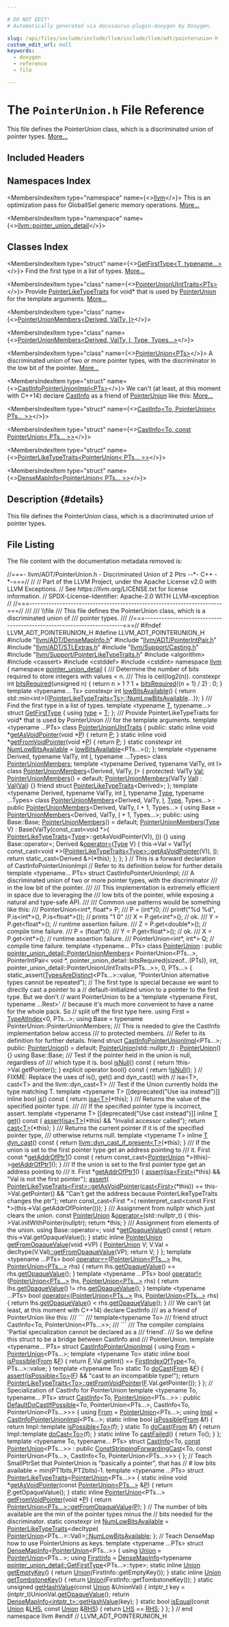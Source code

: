 ```yaml
---

# DO NOT EDIT!
# Automatically generated via docusaurus-plugin-doxygen by Doxygen.

slug: /api/files/include/include/llvm/include/llvm/adt/pointerunion-h
custom_edit_url: null
keywords:
  - doxygen
  - reference
  - file

---
```





# The `PointerUnion.h` File Reference

<DoxygenPage pluginConfig={pluginConfig}>

This file defines the PointerUnion class, which is a discriminated union of pointer types. <a href="#details">More...</a>

## Included Headers

<IncludesList>
<IncludesListItem
  filePath="llvm/ADT/DenseMapInfo.h"
  permalink="/docs/api/files/include/include/llvm/include/llvm/adt/densemapinfo-h"
  isLocal="true" />
<IncludesListItem
  filePath="llvm/ADT/PointerIntPair.h"
  permalink="/docs/api/files/include/include/llvm/include/llvm/adt/pointerintpair-h"
  isLocal="true" />
<IncludesListItem
  filePath="llvm/ADT/STLExtras.h"
  permalink="/docs/api/files/include/include/llvm/include/llvm/adt/stlextras-h"
  isLocal="true" />
<IncludesListItem
  filePath="llvm/Support/Casting.h"
  permalink="/docs/api/files/include/include/llvm/include/llvm/support/casting-h"
  isLocal="true" />
<IncludesListItem
  filePath="llvm/Support/PointerLikeTypeTraits.h"
  permalink="/docs/api/files/include/include/llvm/include/llvm/support/pointerliketypetraits-h"
  isLocal="true" />
<IncludesListItem
  filePath="algorithm"
  permalink=""
  isLocal="false" />
<IncludesListItem
  filePath="cassert"
  permalink=""
  isLocal="false" />
<IncludesListItem
  filePath="cstddef"
  permalink=""
  isLocal="false" />
<IncludesListItem
  filePath="cstdint"
  permalink=""
  isLocal="false" />
</IncludesList>

## Namespaces Index

<MembersIndex>

<MembersIndexItem
  type="namespace"
  name={<><a href="/docs/api/namespaces/llvm">llvm</a></>}>
This is an optimization pass for GlobalISel generic memory operations. <a href="/docs/api/namespaces/llvm/#details">More...</a>
</MembersIndexItem>

<MembersIndexItem
  type="namespace"
  name={<><a href="/docs/api/namespaces/llvm/pointer-union-detail">llvm::pointer_union_detail</a></>}>
</MembersIndexItem>

</MembersIndex>

## Classes Index

<MembersIndex>

<MembersIndexItem
  type="struct"
  name={<><a href="/docs/api/structs/llvm/pointer-union-detail/getfirsttype">GetFirstType&lt;T, typename...&gt;</a></>}>
Find the first type in a list of types. <a href="/docs/api/structs/llvm/pointer-union-detail/getfirsttype/#details">More...</a>
</MembersIndexItem>

<MembersIndexItem
  type="class"
  name={<><a href="/docs/api/classes/llvm/pointer-union-detail/pointerunionuinttraits">PointerUnionUIntTraits&lt;PTs&gt;</a></>}>
Provide <a href="/docs/api/structs/llvm/pointerliketypetraits">PointerLikeTypeTraits</a> for void&#42; that is used by <a href="/docs/api/classes/llvm/pointerunion">PointerUnion</a> for the template arguments. <a href="/docs/api/classes/llvm/pointer-union-detail/pointerunionuinttraits/#details">More...</a>
</MembersIndexItem>

<MembersIndexItem
  type="class"
  name={<><a href="/docs/api/classes/llvm/pointer-union-detail/pointerunionmembers-f4fbe37fc97753145eafa1a51314cd67">PointerUnionMembers&lt;Derived, ValTy, I&gt;</a></>}>
</MembersIndexItem>

<MembersIndexItem
  type="class"
  name={<><a href="/docs/api/classes/llvm/pointer-union-detail/pointerunionmembers-7485e065c2b94620b68f32db08b5ad01">PointerUnionMembers&lt;Derived, ValTy, I, Type, Types...&gt;</a></>}>
</MembersIndexItem>

<MembersIndexItem
  type="class"
  name={<><a href="/docs/api/classes/llvm/pointerunion">PointerUnion&lt;PTs&gt;</a></>}>
A discriminated union of two or more pointer types, with the discriminator in the low bit of the pointer. <a href="/docs/api/classes/llvm/pointerunion/#details">More...</a>
</MembersIndexItem>

<MembersIndexItem
  type="struct"
  name={<><a href="/docs/api/structs/llvm/castinfopointerunionimpl">CastInfoPointerUnionImpl&lt;PTs&gt;</a></>}>
We can&#39;t (at least, at this moment with C++14) declare <a href="/docs/api/structs/llvm/castinfo">CastInfo</a> as a friend of <a href="/docs/api/classes/llvm/pointerunion">PointerUnion</a> like this: <a href="/docs/api/structs/llvm/castinfopointerunionimpl/#details">More...</a>
</MembersIndexItem>

<MembersIndexItem
  type="struct"
  name={<><a href="/docs/api/structs/llvm/castinfo-db4f59cb616dd1b49786c906cf5bbd9b">CastInfo&lt;To, PointerUnion&lt; PTs... &gt;&gt;</a></>}>
</MembersIndexItem>

<MembersIndexItem
  type="struct"
  name={<><a href="/docs/api/structs/llvm/castinfo-b6a5ae4b33daf512f9752a6efad211ec">CastInfo&lt;To, const PointerUnion&lt; PTs... &gt;&gt;</a></>}>
</MembersIndexItem>

<MembersIndexItem
  type="struct"
  name={<><a href="/docs/api/structs/llvm/pointerliketypetraits-22187bcc0451f0229d0ee3a45fd27f8c">PointerLikeTypeTraits&lt;PointerUnion&lt; PTs... &gt;&gt;</a></>}>
</MembersIndexItem>

<MembersIndexItem
  type="struct"
  name={<><a href="/docs/api/structs/llvm/densemapinfo-22187bcc0451f0229d0ee3a45fd27f8c">DenseMapInfo&lt;PointerUnion&lt; PTs... &gt;&gt;</a></>}>
</MembersIndexItem>

</MembersIndex>

## Description {#details}

This file defines the PointerUnion class, which is a discriminated union of pointer types.

## File Listing

The file content with the documentation metadata removed is:

<ProgramListing>

<Link id="l00001" /><CodeLine lineNumber="1"><Highlight kind="comment">//===- llvm/ADT/PointerUnion.h - Discriminated Union of 2 Ptrs --&#42;- C++ -&#42;-===//</Highlight><Highlight kind="normal"></Highlight></CodeLine>
<Link id="l00002" /><CodeLine lineNumber="2"><Highlight kind="normal"></Highlight><Highlight kind="comment">//</Highlight><Highlight kind="normal"></Highlight></CodeLine>
<Link id="l00003" /><CodeLine lineNumber="3"><Highlight kind="normal"></Highlight><Highlight kind="comment">// Part of the LLVM Project, under the Apache License v2.0 with LLVM Exceptions.</Highlight><Highlight kind="normal"></Highlight></CodeLine>
<Link id="l00004" /><CodeLine lineNumber="4"><Highlight kind="normal"></Highlight><Highlight kind="comment">// See https://llvm.org/LICENSE.txt for license information.</Highlight><Highlight kind="normal"></Highlight></CodeLine>
<Link id="l00005" /><CodeLine lineNumber="5"><Highlight kind="normal"></Highlight><Highlight kind="comment">// SPDX-License-Identifier: Apache-2.0 WITH LLVM-exception</Highlight><Highlight kind="normal"></Highlight></CodeLine>
<Link id="l00006" /><CodeLine lineNumber="6"><Highlight kind="normal"></Highlight><Highlight kind="comment">//</Highlight><Highlight kind="normal"></Highlight></CodeLine>
<Link id="l00007" /><CodeLine lineNumber="7"><Highlight kind="normal"></Highlight><Highlight kind="comment">//===----------------------------------------------------------------------===//</Highlight><Highlight kind="comment"></Highlight></CodeLine>
<Link id="l00008" /><CodeLine lineNumber="8"><Highlight kind="comment">///</Highlight></CodeLine>
<Link id="l00009" /><CodeLine lineNumber="9"><Highlight kind="comment">/// \\file</Highlight></CodeLine>
<Link id="l00010" /><CodeLine lineNumber="10"><Highlight kind="comment">/// This file defines the PointerUnion class, which is a discriminated union of</Highlight></CodeLine>
<Link id="l00011" /><CodeLine lineNumber="11"><Highlight kind="comment">/// pointer types.</Highlight></CodeLine>
<Link id="l00012" /><CodeLine lineNumber="12"><Highlight kind="comment">///</Highlight><Highlight kind="normal"></Highlight></CodeLine>
<Link id="l00013" /><CodeLine lineNumber="13"><Highlight kind="normal"></Highlight><Highlight kind="comment">//===----------------------------------------------------------------------===//</Highlight><Highlight kind="normal"></Highlight></CodeLine>
<Link id="l00014" /><CodeLine lineNumber="14"><Highlight kind="normal"></Highlight></CodeLine>
<Link id="l00015" /><CodeLine lineNumber="15"><Highlight kind="normal"></Highlight><Highlight kind="preprocessor">#ifndef LLVM&#95;ADT&#95;POINTERUNION&#95;H</Highlight><Highlight kind="normal"></Highlight></CodeLine>
<Link id="l00016" /><CodeLine lineNumber="16"><Highlight kind="normal"></Highlight><Highlight kind="preprocessor">#define LLVM&#95;ADT&#95;POINTERUNION&#95;H</Highlight><Highlight kind="normal"></Highlight></CodeLine>
<Link id="l00017" /><CodeLine lineNumber="17"><Highlight kind="normal"></Highlight></CodeLine>
<Link id="l00018" /><CodeLine lineNumber="18"><Highlight kind="normal"></Highlight><Highlight kind="preprocessor">#include &quot;<a href="/docs/api/files/include/include/llvm/include/llvm/adt/densemapinfo-h">llvm/ADT/DenseMapInfo.h</a>&quot;</Highlight><Highlight kind="normal"></Highlight></CodeLine>
<Link id="l00019" /><CodeLine lineNumber="19"><Highlight kind="normal"></Highlight><Highlight kind="preprocessor">#include &quot;<a href="/docs/api/files/include/include/llvm/include/llvm/adt/pointerintpair-h">llvm/ADT/PointerIntPair.h</a>&quot;</Highlight><Highlight kind="normal"></Highlight></CodeLine>
<Link id="l00020" /><CodeLine lineNumber="20"><Highlight kind="normal"></Highlight><Highlight kind="preprocessor">#include &quot;<a href="/docs/api/files/include/include/llvm/include/llvm/adt/stlextras-h">llvm/ADT/STLExtras.h</a>&quot;</Highlight><Highlight kind="normal"></Highlight></CodeLine>
<Link id="l00021" /><CodeLine lineNumber="21"><Highlight kind="normal"></Highlight><Highlight kind="preprocessor">#include &quot;<a href="/docs/api/files/include/include/llvm/include/llvm/support/casting-h">llvm/Support/Casting.h</a>&quot;</Highlight><Highlight kind="normal"></Highlight></CodeLine>
<Link id="l00022" /><CodeLine lineNumber="22"><Highlight kind="normal"></Highlight><Highlight kind="preprocessor">#include &quot;<a href="/docs/api/files/include/include/llvm/include/llvm/support/pointerliketypetraits-h">llvm/Support/PointerLikeTypeTraits.h</a>&quot;</Highlight><Highlight kind="normal"></Highlight></CodeLine>
<Link id="l00023" /><CodeLine lineNumber="23"><Highlight kind="normal"></Highlight><Highlight kind="preprocessor">#include &lt;algorithm&gt;</Highlight><Highlight kind="normal"></Highlight></CodeLine>
<Link id="l00024" /><CodeLine lineNumber="24"><Highlight kind="normal"></Highlight><Highlight kind="preprocessor">#include &lt;cassert&gt;</Highlight><Highlight kind="normal"></Highlight></CodeLine>
<Link id="l00025" /><CodeLine lineNumber="25"><Highlight kind="normal"></Highlight><Highlight kind="preprocessor">#include &lt;cstddef&gt;</Highlight><Highlight kind="normal"></Highlight></CodeLine>
<Link id="l00026" /><CodeLine lineNumber="26"><Highlight kind="normal"></Highlight><Highlight kind="preprocessor">#include &lt;cstdint&gt;</Highlight><Highlight kind="normal"></Highlight></CodeLine>
<Link id="l00027" /><CodeLine lineNumber="27"><Highlight kind="normal"></Highlight></CodeLine>
<Link id="l00028" /><CodeLine lineNumber="28"><Highlight kind="normal"></Highlight><Highlight kind="keyword">namespace </Highlight><Highlight kind="normal"><a href="/docs/api/namespaces/llvm">llvm</a> &#123;</Highlight></CodeLine>
<Link id="l00029" /><CodeLine lineNumber="29"><Highlight kind="normal"></Highlight></CodeLine>
<Link id="l00030" /><CodeLine lineNumber="30" lineLink="/docs/api/namespaces/llvm/pointer-union-detail"><Highlight kind="normal"></Highlight><Highlight kind="keyword">namespace </Highlight><Highlight kind="normal"><a href="/docs/api/namespaces/llvm/pointer-union-detail">pointer&#95;union&#95;detail</a> &#123;</Highlight><Highlight kind="comment"></Highlight></CodeLine>
<Link id="l00031" /><CodeLine lineNumber="31"><Highlight kind="comment">  /// Determine the number of bits required to store integers with values &lt; n.</Highlight></CodeLine>
<Link id="l00032" /><CodeLine lineNumber="32"><Highlight kind="comment">  /// This is ceil(log2(n)).</Highlight><Highlight kind="normal"></Highlight></CodeLine>
<Link id="l00033" /><CodeLine lineNumber="33" lineLink="/docs/api/namespaces/llvm/pointer-union-detail/#a9f34de4e918fb49ca3edb81986f81dcf"><Highlight kind="normal">  </Highlight><Highlight kind="keyword">constexpr</Highlight><Highlight kind="normal"> </Highlight><Highlight kind="keywordtype">int</Highlight><Highlight kind="normal"> <a href="/docs/api/namespaces/llvm/pointer-union-detail/#a9f34de4e918fb49ca3edb81986f81dcf">bitsRequired</a>(</Highlight><Highlight kind="keywordtype">unsigned</Highlight><Highlight kind="normal"> n) &#123;</Highlight></CodeLine>
<Link id="l00034" /><CodeLine lineNumber="34"><Highlight kind="normal">    </Highlight><Highlight kind="keywordflow">return</Highlight><Highlight kind="normal"> n &gt; 1 ? 1 + <a href="/docs/api/namespaces/llvm/pointer-union-detail/#a9f34de4e918fb49ca3edb81986f81dcf">bitsRequired</a>((n + 1) / 2) : 0;</Highlight></CodeLine>
<Link id="l00035" /><CodeLine lineNumber="35"><Highlight kind="normal">  &#125;</Highlight></CodeLine>
<Link id="l00036" /><CodeLine lineNumber="36"><Highlight kind="normal"></Highlight></CodeLine>
<Link id="l00037" /><CodeLine lineNumber="37" lineLink="/docs/api/namespaces/llvm/pointer-union-detail/#ab3a1b893284fbc5aaf78527e30151e3e"><Highlight kind="normal">  </Highlight><Highlight kind="keyword">template</Highlight><Highlight kind="normal"> &lt;</Highlight><Highlight kind="keyword">typename</Highlight><Highlight kind="normal">... Ts&gt; </Highlight><Highlight kind="keyword">constexpr</Highlight><Highlight kind="normal"> </Highlight><Highlight kind="keywordtype">int</Highlight><Highlight kind="normal"> <a href="/docs/api/namespaces/llvm/pointer-union-detail/#ab3a1b893284fbc5aaf78527e30151e3e">lowBitsAvailable</a>() &#123;</Highlight></CodeLine>
<Link id="l00038" /><CodeLine lineNumber="38"><Highlight kind="normal">    </Highlight><Highlight kind="keywordflow">return</Highlight><Highlight kind="normal"> std::min&lt;int&gt;(&#123;<a href="/docs/api/structs/llvm/pointerliketypetraits">PointerLikeTypeTraits&lt;Ts&gt;::NumLowBitsAvailable</a>...&#125;);</Highlight></CodeLine>
<Link id="l00039" /><CodeLine lineNumber="39"><Highlight kind="normal">  &#125;</Highlight></CodeLine>
<Link id="l00040" /><CodeLine lineNumber="40"><Highlight kind="normal"></Highlight><Highlight kind="comment"></Highlight></CodeLine>
<Link id="l00041" /><CodeLine lineNumber="41"><Highlight kind="comment">  /// Find the first type in a list of types.</Highlight><Highlight kind="normal"></Highlight></CodeLine>
<Link id="l00042" /><CodeLine lineNumber="42" lineLink="/docs/api/structs/llvm/pointer-union-detail/getfirsttype"><Highlight kind="normal">  </Highlight><Highlight kind="keyword">template</Highlight><Highlight kind="normal"> &lt;</Highlight><Highlight kind="keyword">typename</Highlight><Highlight kind="normal"> <a href="/docs/api/files/lib/lib/target/lib/target/mips/mips16isellowering-cpp/#a0acb682b8260ab1c60b918599864e2e5">T</a>, </Highlight><Highlight kind="keyword">typename</Highlight><Highlight kind="normal">...&gt; </Highlight><Highlight kind="keyword">struct </Highlight><Highlight kind="normal"><a href="/docs/api/structs/llvm/pointer-union-detail/getfirsttype">GetFirstType</a> &#123;</Highlight></CodeLine>
<Link id="l00043" /><CodeLine lineNumber="43" lineLink="/docs/api/structs/llvm/pointer-union-detail/getfirsttype/#aec6b6256085b6f3d804a764427641f35"><Highlight kind="normal">    </Highlight><Highlight kind="keyword">using </Highlight><Highlight kind="normal"><a href="/docs/api/structs/llvm/pointer-union-detail/getfirsttype/#aec6b6256085b6f3d804a764427641f35">type</a> = <a href="/docs/api/files/lib/lib/target/lib/target/mips/mips16isellowering-cpp/#a0acb682b8260ab1c60b918599864e2e5">T</a>;</Highlight></CodeLine>
<Link id="l00044" /><CodeLine lineNumber="44"><Highlight kind="normal">  &#125;;</Highlight></CodeLine>
<Link id="l00045" /><CodeLine lineNumber="45"><Highlight kind="normal"></Highlight><Highlight kind="comment"></Highlight></CodeLine>
<Link id="l00046" /><CodeLine lineNumber="46"><Highlight kind="comment">  /// Provide PointerLikeTypeTraits for void&#42; that is used by PointerUnion</Highlight></CodeLine>
<Link id="l00047" /><CodeLine lineNumber="47"><Highlight kind="comment">  /// for the template arguments.</Highlight><Highlight kind="normal"></Highlight></CodeLine>
<Link id="l00048" /><CodeLine lineNumber="48" lineLink="/docs/api/classes/llvm/pointer-union-detail/pointerunionuinttraits"><Highlight kind="normal">  </Highlight><Highlight kind="keyword">template</Highlight><Highlight kind="normal"> &lt;</Highlight><Highlight kind="keyword">typename</Highlight><Highlight kind="normal"> ...PTs&gt; </Highlight><Highlight kind="keyword">class </Highlight><Highlight kind="normal"><a href="/docs/api/classes/llvm/pointer-union-detail/pointerunionuinttraits">PointerUnionUIntTraits</a> &#123;</Highlight></CodeLine>
<Link id="l00049" /><CodeLine lineNumber="49"><Highlight kind="normal">  </Highlight><Highlight kind="keyword">public</Highlight><Highlight kind="normal">:</Highlight></CodeLine>
<Link id="l00050" /><CodeLine lineNumber="50" lineLink="/docs/api/classes/llvm/pointer-union-detail/pointerunionuinttraits/#af4aef2faa09e521d4bb0f9cfce0fb901"><Highlight kind="normal">    </Highlight><Highlight kind="keyword">static</Highlight><Highlight kind="normal"> </Highlight><Highlight kind="keyword">inline</Highlight><Highlight kind="normal"> </Highlight><Highlight kind="keywordtype">void</Highlight><Highlight kind="normal"> &#42;<a href="/docs/api/classes/llvm/pointer-union-detail/pointerunionuinttraits/#af4aef2faa09e521d4bb0f9cfce0fb901">getAsVoidPointer</a>(</Highlight><Highlight kind="keywordtype">void</Highlight><Highlight kind="normal"> &#42;<a href="/docs/api/files/lib/lib/option/option-cpp/#a04665169063c8ca1f2ea96c27fc7c2b2">P</a>) &#123; </Highlight><Highlight kind="keywordflow">return</Highlight><Highlight kind="normal"> <a href="/docs/api/files/lib/lib/option/option-cpp/#a04665169063c8ca1f2ea96c27fc7c2b2">P</a>; &#125;</Highlight></CodeLine>
<Link id="l00051" /><CodeLine lineNumber="51" lineLink="/docs/api/classes/llvm/pointer-union-detail/pointerunionuinttraits/#a3bb1148ff698f3fc1ca483419215ac9f"><Highlight kind="normal">    </Highlight><Highlight kind="keyword">static</Highlight><Highlight kind="normal"> </Highlight><Highlight kind="keyword">inline</Highlight><Highlight kind="normal"> </Highlight><Highlight kind="keywordtype">void</Highlight><Highlight kind="normal"> &#42;<a href="/docs/api/classes/llvm/pointer-union-detail/pointerunionuinttraits/#a3bb1148ff698f3fc1ca483419215ac9f">getFromVoidPointer</a>(</Highlight><Highlight kind="keywordtype">void</Highlight><Highlight kind="normal"> &#42;<a href="/docs/api/files/lib/lib/option/option-cpp/#a04665169063c8ca1f2ea96c27fc7c2b2">P</a>) &#123; </Highlight><Highlight kind="keywordflow">return</Highlight><Highlight kind="normal"> <a href="/docs/api/files/lib/lib/option/option-cpp/#a04665169063c8ca1f2ea96c27fc7c2b2">P</a>; &#125;</Highlight></CodeLine>
<Link id="l00052" /><CodeLine lineNumber="52" lineLink="/docs/api/classes/llvm/pointer-union-detail/pointerunionuinttraits/#a654005149960c9ac69a4c9d65914736d"><Highlight kind="normal">    </Highlight><Highlight kind="keyword">static</Highlight><Highlight kind="normal"> </Highlight><Highlight kind="keyword">constexpr</Highlight><Highlight kind="normal"> </Highlight><Highlight kind="keywordtype">int</Highlight><Highlight kind="normal"> <a href="/docs/api/classes/llvm/pointer-union-detail/pointerunionuinttraits/#a654005149960c9ac69a4c9d65914736d">NumLowBitsAvailable</a> = <a href="/docs/api/namespaces/llvm/pointer-union-detail/#ab3a1b893284fbc5aaf78527e30151e3e">lowBitsAvailable</a>&lt;PTs...&gt;();</Highlight></CodeLine>
<Link id="l00053" /><CodeLine lineNumber="53"><Highlight kind="normal">  &#125;;</Highlight></CodeLine>
<Link id="l00054" /><CodeLine lineNumber="54"><Highlight kind="normal"></Highlight></CodeLine>
<Link id="l00055" /><CodeLine lineNumber="55"><Highlight kind="normal">  </Highlight><Highlight kind="keyword">template</Highlight><Highlight kind="normal"> &lt;</Highlight><Highlight kind="keyword">typename</Highlight><Highlight kind="normal"> Derived, </Highlight><Highlight kind="keyword">typename</Highlight><Highlight kind="normal"> ValTy, </Highlight><Highlight kind="keywordtype">int</Highlight><Highlight kind="normal"> <a href="/docs/api/files/lib/lib/support/md5-cpp/#ac0eafdc9ee161b71e7af98af736952fd">I</a>, </Highlight><Highlight kind="keyword">typename</Highlight><Highlight kind="normal"> ...Types&gt;</Highlight></CodeLine>
<Link id="l00056" /><CodeLine lineNumber="56" lineLink="/docs/api/classes/llvm/pointer-union-detail/pointerunionmembers"><Highlight kind="normal">  </Highlight><Highlight kind="keyword">class </Highlight><Highlight kind="normal"><a href="/docs/api/classes/llvm/pointer-union-detail/pointerunionmembers">PointerUnionMembers</a>;</Highlight></CodeLine>
<Link id="l00057" /><CodeLine lineNumber="57"><Highlight kind="normal"></Highlight></CodeLine>
<Link id="l00058" /><CodeLine lineNumber="58"><Highlight kind="normal">  </Highlight><Highlight kind="keyword">template</Highlight><Highlight kind="normal"> &lt;</Highlight><Highlight kind="keyword">typename</Highlight><Highlight kind="normal"> Derived, </Highlight><Highlight kind="keyword">typename</Highlight><Highlight kind="normal"> ValTy, </Highlight><Highlight kind="keywordtype">int</Highlight><Highlight kind="normal"> I&gt;</Highlight></CodeLine>
<Link id="l00059" /><CodeLine lineNumber="59" lineLink="/docs/api/classes/llvm/pointer-union-detail/pointerunionmembers-f4fbe37fc97753145eafa1a51314cd67"><Highlight kind="normal">  </Highlight><Highlight kind="keyword">class </Highlight><Highlight kind="normal"><a href="/docs/api/classes/llvm/pointer-union-detail/pointerunionmembers-f4fbe37fc97753145eafa1a51314cd67/#ae1d19dd7f08d62334a535fe346002194">PointerUnionMembers</a>&lt;Derived, ValTy, <a href="/docs/api/files/lib/lib/support/md5-cpp/#ac0eafdc9ee161b71e7af98af736952fd">I</a>&gt; &#123;</Highlight></CodeLine>
<Link id="l00060" /><CodeLine lineNumber="60"><Highlight kind="normal">  </Highlight><Highlight kind="keyword">protected</Highlight><Highlight kind="normal">:</Highlight></CodeLine>
<Link id="l00061" /><CodeLine lineNumber="61" lineLink="/docs/api/classes/llvm/pointer-union-detail/pointerunionmembers-f4fbe37fc97753145eafa1a51314cd67/#a2bf4d69002c21c9d8aab85f07678a8b8"><Highlight kind="normal">    ValTy <a href="/docs/api/classes/llvm/pointer-union-detail/pointerunionmembers-f4fbe37fc97753145eafa1a51314cd67/#a2bf4d69002c21c9d8aab85f07678a8b8">Val</a>;</Highlight></CodeLine>
<Link id="l00062" /><CodeLine lineNumber="62" lineLink="/docs/api/classes/llvm/pointer-union-detail/pointerunionmembers-f4fbe37fc97753145eafa1a51314cd67/#ae1d19dd7f08d62334a535fe346002194"><Highlight kind="normal">    <a href="/docs/api/classes/llvm/pointer-union-detail/pointerunionmembers-f4fbe37fc97753145eafa1a51314cd67/#ae1d19dd7f08d62334a535fe346002194">PointerUnionMembers</a>() = </Highlight><Highlight kind="keywordflow">default</Highlight><Highlight kind="normal">;</Highlight></CodeLine>
<Link id="l00063" /><CodeLine lineNumber="63" lineLink="/docs/api/classes/llvm/pointer-union-detail/pointerunionmembers-f4fbe37fc97753145eafa1a51314cd67/#ac1d685dc2c7461e1e5d169021ae60b64"><Highlight kind="normal">    <a href="/docs/api/classes/llvm/pointer-union-detail/pointerunionmembers-f4fbe37fc97753145eafa1a51314cd67/#ae1d19dd7f08d62334a535fe346002194">PointerUnionMembers</a>(ValTy <a href="/docs/api/classes/llvm/pointer-union-detail/pointerunionmembers-f4fbe37fc97753145eafa1a51314cd67/#a2bf4d69002c21c9d8aab85f07678a8b8">Val</a>) : <a href="/docs/api/classes/llvm/pointer-union-detail/pointerunionmembers-f4fbe37fc97753145eafa1a51314cd67/#a2bf4d69002c21c9d8aab85f07678a8b8">Val</a>(<a href="/docs/api/classes/llvm/pointer-union-detail/pointerunionmembers-f4fbe37fc97753145eafa1a51314cd67/#a2bf4d69002c21c9d8aab85f07678a8b8">Val</a>) &#123;&#125;</Highlight></CodeLine>
<Link id="l00064" /><CodeLine lineNumber="64"><Highlight kind="normal"></Highlight></CodeLine>
<Link id="l00065" /><CodeLine lineNumber="65"><Highlight kind="normal">    </Highlight><Highlight kind="keyword">friend</Highlight><Highlight kind="normal"> </Highlight><Highlight kind="keyword">struct </Highlight><Highlight kind="normal"><a href="/docs/api/structs/llvm/pointerliketypetraits">PointerLikeTypeTraits</a>&lt;Derived&gt;;</Highlight></CodeLine>
<Link id="l00066" /><CodeLine lineNumber="66"><Highlight kind="normal">  &#125;;</Highlight></CodeLine>
<Link id="l00067" /><CodeLine lineNumber="67"><Highlight kind="normal"></Highlight></CodeLine>
<Link id="l00068" /><CodeLine lineNumber="68"><Highlight kind="normal">  </Highlight><Highlight kind="keyword">template</Highlight><Highlight kind="normal"> &lt;</Highlight><Highlight kind="keyword">typename</Highlight><Highlight kind="normal"> Derived, </Highlight><Highlight kind="keyword">typename</Highlight><Highlight kind="normal"> ValTy, </Highlight><Highlight kind="keywordtype">int</Highlight><Highlight kind="normal"> <a href="/docs/api/files/lib/lib/support/md5-cpp/#ac0eafdc9ee161b71e7af98af736952fd">I</a>, </Highlight><Highlight kind="keyword">typename</Highlight><Highlight kind="normal"> <a href="/docs/api/classes/llvm/type">Type</a>,</Highlight></CodeLine>
<Link id="l00069" /><CodeLine lineNumber="69"><Highlight kind="normal">            </Highlight><Highlight kind="keyword">typename</Highlight><Highlight kind="normal"> ...Types&gt;</Highlight></CodeLine>
<Link id="l00070" /><CodeLine lineNumber="70" lineLink="/docs/api/classes/llvm/pointer-union-detail/pointerunionmembers-7485e065c2b94620b68f32db08b5ad01"><Highlight kind="normal">  </Highlight><Highlight kind="keyword">class </Highlight><Highlight kind="normal"><a href="/docs/api/classes/llvm/pointer-union-detail/pointerunionmembers-7485e065c2b94620b68f32db08b5ad01/#ad0605e26ea9513611ddb816cf6f714dc">PointerUnionMembers</a>&lt;Derived, ValTy, <a href="/docs/api/files/lib/lib/support/md5-cpp/#ac0eafdc9ee161b71e7af98af736952fd">I</a>, <a href="/docs/api/classes/llvm/type">Type</a>, Types...&gt;</Highlight></CodeLine>
<Link id="l00071" /><CodeLine lineNumber="71"><Highlight kind="normal">      : </Highlight><Highlight kind="keyword">public</Highlight><Highlight kind="normal"> <a href="/docs/api/classes/llvm/pointer-union-detail/pointerunionmembers-7485e065c2b94620b68f32db08b5ad01/#ad0605e26ea9513611ddb816cf6f714dc">PointerUnionMembers</a>&lt;Derived, ValTy, I + 1, Types...&gt; &#123;</Highlight></CodeLine>
<Link id="l00072" /><CodeLine lineNumber="72"><Highlight kind="normal">    </Highlight><Highlight kind="keyword">using </Highlight><Highlight kind="normal">Base = <a href="/docs/api/classes/llvm/pointer-union-detail/pointerunionmembers-7485e065c2b94620b68f32db08b5ad01/#ad0605e26ea9513611ddb816cf6f714dc">PointerUnionMembers</a>&lt;Derived, ValTy, <a href="/docs/api/files/lib/lib/support/md5-cpp/#ac0eafdc9ee161b71e7af98af736952fd">I</a> + 1, Types...&gt;;</Highlight></CodeLine>
<Link id="l00073" /><CodeLine lineNumber="73"><Highlight kind="normal">  </Highlight><Highlight kind="keyword">public</Highlight><Highlight kind="normal">:</Highlight></CodeLine>
<Link id="l00074" /><CodeLine lineNumber="74"><Highlight kind="normal">    </Highlight><Highlight kind="keyword">using </Highlight><Highlight kind="normal">Base::Base;</Highlight></CodeLine>
<Link id="l00075" /><CodeLine lineNumber="75" lineLink="/docs/api/classes/llvm/pointer-union-detail/pointerunionmembers-7485e065c2b94620b68f32db08b5ad01/#ad0605e26ea9513611ddb816cf6f714dc"><Highlight kind="normal">    <a href="/docs/api/classes/llvm/pointer-union-detail/pointerunionmembers-7485e065c2b94620b68f32db08b5ad01/#ad0605e26ea9513611ddb816cf6f714dc">PointerUnionMembers</a>() = </Highlight><Highlight kind="keywordflow">default</Highlight><Highlight kind="normal">;</Highlight></CodeLine>
<Link id="l00076" /><CodeLine lineNumber="76" lineLink="/docs/api/classes/llvm/pointer-union-detail/pointerunionmembers-7485e065c2b94620b68f32db08b5ad01/#ad5dc452f405dc9e8fcb6e94874ac008f"><Highlight kind="normal">    <a href="/docs/api/classes/llvm/pointer-union-detail/pointerunionmembers-7485e065c2b94620b68f32db08b5ad01/#ad5dc452f405dc9e8fcb6e94874ac008f">PointerUnionMembers</a>(<a href="/docs/api/classes/llvm/type">Type</a> V)</Highlight></CodeLine>
<Link id="l00077" /><CodeLine lineNumber="77"><Highlight kind="normal">        : Base(ValTy(const&#95;cast&lt;void &#42;&gt;(</Highlight></CodeLine>
<Link id="l00078" /><CodeLine lineNumber="78"><Highlight kind="normal">                         <a href="/docs/api/structs/llvm/pointerliketypetraits">PointerLikeTypeTraits</a>&lt;<a href="/docs/api/classes/llvm/type">Type</a>&gt;::getAsVoidPointer(V)),</Highlight></CodeLine>
<Link id="l00079" /><CodeLine lineNumber="79"><Highlight kind="normal">                     <a href="/docs/api/files/lib/lib/support/md5-cpp/#ac0eafdc9ee161b71e7af98af736952fd">I</a>)) &#123;&#125;</Highlight></CodeLine>
<Link id="l00080" /><CodeLine lineNumber="80"><Highlight kind="normal"></Highlight></CodeLine>
<Link id="l00081" /><CodeLine lineNumber="81"><Highlight kind="normal">    </Highlight><Highlight kind="keyword">using </Highlight><Highlight kind="normal">Base::operator=;</Highlight></CodeLine>
<Link id="l00082" /><CodeLine lineNumber="82" lineLink="/docs/api/classes/llvm/pointer-union-detail/pointerunionmembers-7485e065c2b94620b68f32db08b5ad01/#ae97dc87ffc32646d370a9f10318a4632"><Highlight kind="normal">    Derived &amp;<a href="/docs/api/classes/llvm/pointer-union-detail/pointerunionmembers-7485e065c2b94620b68f32db08b5ad01/#ae97dc87ffc32646d370a9f10318a4632">operator=</a>(<a href="/docs/api/classes/llvm/type">Type</a> V) &#123;</Highlight></CodeLine>
<Link id="l00083" /><CodeLine lineNumber="83"><Highlight kind="normal">      this-&gt;Val = ValTy(</Highlight></CodeLine>
<Link id="l00084" /><CodeLine lineNumber="84"><Highlight kind="normal">          </Highlight><Highlight kind="keyword">const&#95;cast&lt;</Highlight><Highlight kind="keywordtype">void</Highlight><Highlight kind="normal"> &#42;</Highlight><Highlight kind="keyword">&gt;</Highlight><Highlight kind="normal">(<a href="/docs/api/structs/llvm/pointerliketypetraits">PointerLikeTypeTraits&lt;Type&gt;::getAsVoidPointer</a>(V)),</Highlight></CodeLine>
<Link id="l00085" /><CodeLine lineNumber="85"><Highlight kind="normal">          <a href="/docs/api/files/lib/lib/support/md5-cpp/#ac0eafdc9ee161b71e7af98af736952fd">I</a>);</Highlight></CodeLine>
<Link id="l00086" /><CodeLine lineNumber="86"><Highlight kind="normal">      </Highlight><Highlight kind="keywordflow">return</Highlight><Highlight kind="normal"> </Highlight><Highlight kind="keyword">static&#95;cast&lt;</Highlight><Highlight kind="normal">Derived &amp;</Highlight><Highlight kind="keyword">&gt;</Highlight><Highlight kind="normal">(&#42;this);</Highlight></CodeLine>
<Link id="l00087" /><CodeLine lineNumber="87"><Highlight kind="normal">    &#125;;</Highlight></CodeLine>
<Link id="l00088" /><CodeLine lineNumber="88"><Highlight kind="normal">  &#125;;</Highlight></CodeLine>
<Link id="l00089" /><CodeLine lineNumber="89"><Highlight kind="normal">&#125;</Highlight></CodeLine>
<Link id="l00090" /><CodeLine lineNumber="90"><Highlight kind="normal"></Highlight></CodeLine>
<Link id="l00091" /><CodeLine lineNumber="91"><Highlight kind="normal"></Highlight><Highlight kind="comment">// This is a forward declaration of CastInfoPointerUnionImpl</Highlight><Highlight kind="normal"></Highlight></CodeLine>
<Link id="l00092" /><CodeLine lineNumber="92"><Highlight kind="normal"></Highlight><Highlight kind="comment">// Refer to its definition below for further details</Highlight><Highlight kind="normal"></Highlight></CodeLine>
<Link id="l00093" /><CodeLine lineNumber="93"><Highlight kind="normal"></Highlight><Highlight kind="keyword">template</Highlight><Highlight kind="normal"> &lt;</Highlight><Highlight kind="keyword">typename</Highlight><Highlight kind="normal">... PTs&gt; </Highlight><Highlight kind="keyword">struct </Highlight><Highlight kind="normal">CastInfoPointerUnionImpl;</Highlight><Highlight kind="comment"></Highlight></CodeLine>
<Link id="l00094" /><CodeLine lineNumber="94"><Highlight kind="comment">/// A discriminated union of two or more pointer types, with the discriminator</Highlight></CodeLine>
<Link id="l00095" /><CodeLine lineNumber="95"><Highlight kind="comment">/// in the low bit of the pointer.</Highlight></CodeLine>
<Link id="l00096" /><CodeLine lineNumber="96"><Highlight kind="comment">///</Highlight></CodeLine>
<Link id="l00097" /><CodeLine lineNumber="97"><Highlight kind="comment">/// This implementation is extremely efficient in space due to leveraging the</Highlight></CodeLine>
<Link id="l00098" /><CodeLine lineNumber="98"><Highlight kind="comment">/// low bits of the pointer, while exposing a natural and type-safe API.</Highlight></CodeLine>
<Link id="l00099" /><CodeLine lineNumber="99"><Highlight kind="comment">///</Highlight></CodeLine>
<Link id="l00100" /><CodeLine lineNumber="100"><Highlight kind="comment">/// Common use patterns would be something like this:</Highlight></CodeLine>
<Link id="l00101" /><CodeLine lineNumber="101"><Highlight kind="comment">///    PointerUnion&lt;int&#42;, float&#42;&gt; P;</Highlight></CodeLine>
<Link id="l00102" /><CodeLine lineNumber="102"><Highlight kind="comment">///    P = (int&#42;)0;</Highlight></CodeLine>
<Link id="l00103" /><CodeLine lineNumber="103"><Highlight kind="comment">///    printf(&quot;%d %d&quot;, P.is&lt;int&#42;&gt;(), P.is&lt;float&#42;&gt;());  // prints &quot;1 0&quot;</Highlight></CodeLine>
<Link id="l00104" /><CodeLine lineNumber="104"><Highlight kind="comment">///    X = P.get&lt;int&#42;&gt;();     // ok.</Highlight></CodeLine>
<Link id="l00105" /><CodeLine lineNumber="105"><Highlight kind="comment">///    Y = P.get&lt;float&#42;&gt;();   // runtime assertion failure.</Highlight></CodeLine>
<Link id="l00106" /><CodeLine lineNumber="106"><Highlight kind="comment">///    Z = P.get&lt;double&#42;&gt;();  // compile time failure.</Highlight></CodeLine>
<Link id="l00107" /><CodeLine lineNumber="107"><Highlight kind="comment">///    P = (float&#42;)0;</Highlight></CodeLine>
<Link id="l00108" /><CodeLine lineNumber="108"><Highlight kind="comment">///    Y = P.get&lt;float&#42;&gt;();   // ok.</Highlight></CodeLine>
<Link id="l00109" /><CodeLine lineNumber="109"><Highlight kind="comment">///    X = P.get&lt;int&#42;&gt;();     // runtime assertion failure.</Highlight></CodeLine>
<Link id="l00110" /><CodeLine lineNumber="110"><Highlight kind="comment">///    PointerUnion&lt;int&#42;, int&#42;&gt; Q; // compile time failure.</Highlight><Highlight kind="normal"></Highlight></CodeLine>
<Link id="l00111" /><CodeLine lineNumber="111"><Highlight kind="normal"></Highlight><Highlight kind="keyword">template</Highlight><Highlight kind="normal"> &lt;</Highlight><Highlight kind="keyword">typename</Highlight><Highlight kind="normal">... PTs&gt;</Highlight></CodeLine>
<Link id="l00112" /><CodeLine lineNumber="112" lineLink="/docs/api/classes/llvm/pointerunion"><Highlight kind="normal"></Highlight><Highlight kind="keyword">class </Highlight><Highlight kind="normal"><a href="/docs/api/classes/llvm/pointerunion/#a026920b196771d8a451c6868d1c1bda8">PointerUnion</a></Highlight></CodeLine>
<Link id="l00113" /><CodeLine lineNumber="113"><Highlight kind="normal">    : </Highlight><Highlight kind="keyword">public</Highlight><Highlight kind="normal"> <a href="/docs/api/classes/llvm/pointer-union-detail/pointerunionmembers">pointer&#95;union&#95;detail::PointerUnionMembers</a>&lt;</Highlight></CodeLine>
<Link id="l00114" /><CodeLine lineNumber="114"><Highlight kind="normal">          PointerUnion&lt;PTs...&gt;,</Highlight></CodeLine>
<Link id="l00115" /><CodeLine lineNumber="115"><Highlight kind="normal">          PointerIntPair&lt;</Highlight></CodeLine>
<Link id="l00116" /><CodeLine lineNumber="116"><Highlight kind="normal">              void &#42;, pointer&#95;union&#95;detail::bitsRequired(sizeof...(PTs)), int,</Highlight></CodeLine>
<Link id="l00117" /><CodeLine lineNumber="117"><Highlight kind="normal">              pointer&#95;union&#95;detail::PointerUnionUIntTraits&lt;PTs...&gt;&gt;,</Highlight></CodeLine>
<Link id="l00118" /><CodeLine lineNumber="118"><Highlight kind="normal">          0, PTs...&gt; &#123;</Highlight></CodeLine>
<Link id="l00119" /><CodeLine lineNumber="119" lineLink="/docs/api/classes/llvm/pointerunion/#a70028a6e275a60bdc2b207ee8e6b0ab6"><Highlight kind="normal">  </Highlight><Highlight kind="keyword">static&#95;assert</Highlight><Highlight kind="normal">(<a href="/docs/api/structs/llvm/typesaredistinct">TypesAreDistinct</a>&lt;PTs...&gt;::value,</Highlight></CodeLine>
<Link id="l00120" /><CodeLine lineNumber="120"><Highlight kind="normal">                </Highlight><Highlight kind="stringliteral">&quot;PointerUnion alternative types cannot be repeated&quot;</Highlight><Highlight kind="normal">);</Highlight></CodeLine>
<Link id="l00121" /><CodeLine lineNumber="121"><Highlight kind="normal">  </Highlight><Highlight kind="comment">// The first type is special because we want to directly cast a pointer to a</Highlight><Highlight kind="normal"></Highlight></CodeLine>
<Link id="l00122" /><CodeLine lineNumber="122"><Highlight kind="normal">  </Highlight><Highlight kind="comment">// default-initialized union to a pointer to the first type. But we don&#39;t</Highlight><Highlight kind="normal"></Highlight></CodeLine>
<Link id="l00123" /><CodeLine lineNumber="123"><Highlight kind="normal">  </Highlight><Highlight kind="comment">// want PointerUnion to be a &#39;template &lt;typename First, typename ...Rest&gt;&#39;</Highlight><Highlight kind="normal"></Highlight></CodeLine>
<Link id="l00124" /><CodeLine lineNumber="124"><Highlight kind="normal">  </Highlight><Highlight kind="comment">// because it&#39;s much more convenient to have a name for the whole pack. So</Highlight><Highlight kind="normal"></Highlight></CodeLine>
<Link id="l00125" /><CodeLine lineNumber="125"><Highlight kind="normal">  </Highlight><Highlight kind="comment">// split off the first type here.</Highlight><Highlight kind="normal"></Highlight></CodeLine>
<Link id="l00126" /><CodeLine lineNumber="126"><Highlight kind="normal">  </Highlight><Highlight kind="keyword">using </Highlight><Highlight kind="normal">First = <a href="/docs/api/namespaces/llvm/#ac6f1a6a977a36412e8334968f89437a4">TypeAtIndex</a>&lt;0, PTs...&gt;;</Highlight></CodeLine>
<Link id="l00127" /><CodeLine lineNumber="127"><Highlight kind="normal">  </Highlight><Highlight kind="keyword">using </Highlight><Highlight kind="normal">Base = </Highlight><Highlight kind="keyword">typename</Highlight><Highlight kind="normal"> PointerUnion::PointerUnionMembers;</Highlight></CodeLine>
<Link id="l00128" /><CodeLine lineNumber="128"><Highlight kind="normal"></Highlight><Highlight kind="comment"></Highlight></CodeLine>
<Link id="l00129" /><CodeLine lineNumber="129"><Highlight kind="comment">  /// This is needed to give the CastInfo implementation below access</Highlight></CodeLine>
<Link id="l00130" /><CodeLine lineNumber="130"><Highlight kind="comment">  /// to protected members.</Highlight></CodeLine>
<Link id="l00131" /><CodeLine lineNumber="131"><Highlight kind="comment">  /// Refer to its definition for further details.</Highlight><Highlight kind="normal"></Highlight></CodeLine>
<Link id="l00132" /><CodeLine lineNumber="132"><Highlight kind="normal">  </Highlight><Highlight kind="keyword">friend</Highlight><Highlight kind="normal"> </Highlight><Highlight kind="keyword">struct </Highlight><Highlight kind="normal"><a href="/docs/api/structs/llvm/castinfopointerunionimpl">CastInfoPointerUnionImpl</a>&lt;PTs...&gt;;</Highlight></CodeLine>
<Link id="l00133" /><CodeLine lineNumber="133"><Highlight kind="normal"></Highlight></CodeLine>
<Link id="l00134" /><CodeLine lineNumber="134"><Highlight kind="normal"></Highlight><Highlight kind="keyword">public</Highlight><Highlight kind="normal">:</Highlight></CodeLine>
<Link id="l00135" /><CodeLine lineNumber="135" lineLink="/docs/api/classes/llvm/pointerunion/#a026920b196771d8a451c6868d1c1bda8"><Highlight kind="normal">  <a href="/docs/api/classes/llvm/pointerunion/#a026920b196771d8a451c6868d1c1bda8">PointerUnion</a>() = </Highlight><Highlight kind="keywordflow">default</Highlight><Highlight kind="normal">;</Highlight></CodeLine>
<Link id="l00136" /><CodeLine lineNumber="136"><Highlight kind="normal"></Highlight></CodeLine>
<Link id="l00137" /><CodeLine lineNumber="137" lineLink="/docs/api/classes/llvm/pointerunion/#ad700d0d8130c1b19479e0c683c2023df"><Highlight kind="normal">  <a href="/docs/api/classes/llvm/pointerunion/#ad700d0d8130c1b19479e0c683c2023df">PointerUnion</a>(std::nullptr&#95;t) : <a href="/docs/api/classes/llvm/pointerunion/#a026920b196771d8a451c6868d1c1bda8">PointerUnion</a>() &#123;&#125;</Highlight></CodeLine>
<Link id="l00138" /><CodeLine lineNumber="138"><Highlight kind="normal">  </Highlight><Highlight kind="keyword">using </Highlight><Highlight kind="normal">Base::Base;</Highlight></CodeLine>
<Link id="l00139" /><CodeLine lineNumber="139"><Highlight kind="normal"></Highlight><Highlight kind="comment"></Highlight></CodeLine>
<Link id="l00140" /><CodeLine lineNumber="140"><Highlight kind="comment">  /// Test if the pointer held in the union is null, regardless of</Highlight></CodeLine>
<Link id="l00141" /><CodeLine lineNumber="141"><Highlight kind="comment">  /// which type it is.</Highlight><Highlight kind="normal"></Highlight></CodeLine>
<Link id="l00142" /><CodeLine lineNumber="142" lineLink="/docs/api/classes/llvm/pointerunion/#a0aa81c94e84ebcff45233c23bccf3efb"><Highlight kind="normal">  </Highlight><Highlight kind="keywordtype">bool</Highlight><Highlight kind="normal"> <a href="/docs/api/classes/llvm/pointerunion/#a0aa81c94e84ebcff45233c23bccf3efb">isNull</a>()</Highlight><Highlight kind="keyword"> const </Highlight><Highlight kind="normal">&#123; </Highlight><Highlight kind="keywordflow">return</Highlight><Highlight kind="normal"> !this-&gt;Val.getPointer(); &#125;</Highlight></CodeLine>
<Link id="l00143" /><CodeLine lineNumber="143"><Highlight kind="normal"></Highlight></CodeLine>
<Link id="l00144" /><CodeLine lineNumber="144" lineLink="/docs/api/classes/llvm/pointerunion/#a5f457b8eed12fc7b8e591a929419563e"><Highlight kind="normal">  </Highlight><Highlight kind="keyword">explicit</Highlight><Highlight kind="normal"> </Highlight><Highlight kind="keyword">operator</Highlight><Highlight kind="normal"> bool()</Highlight><Highlight kind="keyword"> const </Highlight><Highlight kind="normal">&#123; </Highlight><Highlight kind="keywordflow">return</Highlight><Highlight kind="normal"> !<a href="/docs/api/classes/llvm/pointerunion/#a0aa81c94e84ebcff45233c23bccf3efb">isNull</a>(); &#125;</Highlight></CodeLine>
<Link id="l00145" /><CodeLine lineNumber="145"><Highlight kind="normal"></Highlight></CodeLine>
<Link id="l00146" /><CodeLine lineNumber="146"><Highlight kind="normal">  </Highlight><Highlight kind="comment">// FIXME: Replace the uses of is(), get() and dyn&#95;cast() with</Highlight><Highlight kind="normal"></Highlight></CodeLine>
<Link id="l00147" /><CodeLine lineNumber="147"><Highlight kind="normal">  </Highlight><Highlight kind="comment">//        isa&lt;T&gt;, cast&lt;T&gt; and the llvm::dyn&#95;cast&lt;T&gt;</Highlight><Highlight kind="normal"></Highlight></CodeLine>
<Link id="l00148" /><CodeLine lineNumber="148"><Highlight kind="normal"></Highlight><Highlight kind="comment"></Highlight></CodeLine>
<Link id="l00149" /><CodeLine lineNumber="149"><Highlight kind="comment">  /// Test if the Union currently holds the type matching T.</Highlight><Highlight kind="normal"></Highlight></CodeLine>
<Link id="l00150" /><CodeLine lineNumber="150"><Highlight kind="normal">  </Highlight><Highlight kind="keyword">template</Highlight><Highlight kind="normal"> &lt;</Highlight><Highlight kind="keyword">typename</Highlight><Highlight kind="normal"> T&gt;</Highlight></CodeLine>
<Link id="l00151" /><CodeLine lineNumber="151"><Highlight kind="normal">  &#91;&#91;deprecated(</Highlight><Highlight kind="stringliteral">&quot;Use isa instead&quot;</Highlight><Highlight kind="normal">)&#93;&#93;</Highlight></CodeLine>
<Link id="l00152" /><CodeLine lineNumber="152" lineLink="/docs/api/classes/llvm/pointerunion/#aa2b5d50bce283a11bd0dc04c13dca0fc"><Highlight kind="normal">  </Highlight><Highlight kind="keyword">inline</Highlight><Highlight kind="normal"> </Highlight><Highlight kind="keywordtype">bool</Highlight><Highlight kind="normal"> <a href="/docs/api/classes/llvm/pointerunion/#aa2b5d50bce283a11bd0dc04c13dca0fc">is</a>()</Highlight><Highlight kind="keyword"> const </Highlight><Highlight kind="normal">&#123;</Highlight></CodeLine>
<Link id="l00153" /><CodeLine lineNumber="153"><Highlight kind="normal">    </Highlight><Highlight kind="keywordflow">return</Highlight><Highlight kind="normal"> <a href="/docs/api/namespaces/llvm/#a92ca992e52dddc420f4b069cae06dfbe">isa&lt;T&gt;</a>(&#42;</Highlight><Highlight kind="keyword">this</Highlight><Highlight kind="normal">);</Highlight></CodeLine>
<Link id="l00154" /><CodeLine lineNumber="154"><Highlight kind="normal">  &#125;</Highlight></CodeLine>
<Link id="l00155" /><CodeLine lineNumber="155"><Highlight kind="normal"></Highlight><Highlight kind="comment"></Highlight></CodeLine>
<Link id="l00156" /><CodeLine lineNumber="156"><Highlight kind="comment">  /// Returns the value of the specified pointer type.</Highlight></CodeLine>
<Link id="l00157" /><CodeLine lineNumber="157"><Highlight kind="comment">  ///</Highlight></CodeLine>
<Link id="l00158" /><CodeLine lineNumber="158"><Highlight kind="comment">  /// If the specified pointer type is incorrect, assert.</Highlight><Highlight kind="normal"></Highlight></CodeLine>
<Link id="l00159" /><CodeLine lineNumber="159"><Highlight kind="normal">  </Highlight><Highlight kind="keyword">template</Highlight><Highlight kind="normal"> &lt;</Highlight><Highlight kind="keyword">typename</Highlight><Highlight kind="normal"> T&gt;</Highlight></CodeLine>
<Link id="l00160" /><CodeLine lineNumber="160"><Highlight kind="normal">  &#91;&#91;deprecated(</Highlight><Highlight kind="stringliteral">&quot;Use cast instead&quot;</Highlight><Highlight kind="normal">)&#93;&#93;</Highlight></CodeLine>
<Link id="l00161" /><CodeLine lineNumber="161" lineLink="/docs/api/classes/llvm/pointerunion/#a47a37d4a29c6d015b0ec9b0e722110fe"><Highlight kind="normal">  </Highlight><Highlight kind="keyword">inline</Highlight><Highlight kind="normal"> <a href="/docs/api/files/lib/lib/target/lib/target/mips/mips16isellowering-cpp/#a0acb682b8260ab1c60b918599864e2e5">T</a> <a href="/docs/api/classes/llvm/pointerunion/#a47a37d4a29c6d015b0ec9b0e722110fe">get</a>()</Highlight><Highlight kind="keyword"> const </Highlight><Highlight kind="normal">&#123;</Highlight></CodeLine>
<Link id="l00162" /><CodeLine lineNumber="162"><Highlight kind="normal">    <a href="/docs/api/files/lib/lib/target/lib/target/amdgpu/silowercontrolflow-cpp/#a4868c5d81c5ccc98c47aeab6244346a0">assert</a>(<a href="/docs/api/namespaces/llvm/#a92ca992e52dddc420f4b069cae06dfbe">isa&lt;T&gt;</a>(&#42;</Highlight><Highlight kind="keyword">this</Highlight><Highlight kind="normal">) &amp;&amp; </Highlight><Highlight kind="stringliteral">&quot;Invalid accessor called&quot;</Highlight><Highlight kind="normal">);</Highlight></CodeLine>
<Link id="l00163" /><CodeLine lineNumber="163"><Highlight kind="normal">    </Highlight><Highlight kind="keywordflow">return</Highlight><Highlight kind="normal"> <a href="/docs/api/namespaces/llvm/#ac4fc845f5ed92de63cd4474f128f5fc5">cast&lt;T&gt;</a>(&#42;</Highlight><Highlight kind="keyword">this</Highlight><Highlight kind="normal">);</Highlight></CodeLine>
<Link id="l00164" /><CodeLine lineNumber="164"><Highlight kind="normal">  &#125;</Highlight></CodeLine>
<Link id="l00165" /><CodeLine lineNumber="165"><Highlight kind="normal"></Highlight><Highlight kind="comment"></Highlight></CodeLine>
<Link id="l00166" /><CodeLine lineNumber="166"><Highlight kind="comment">  /// Returns the current pointer if it is of the specified pointer type,</Highlight></CodeLine>
<Link id="l00167" /><CodeLine lineNumber="167"><Highlight kind="comment">  /// otherwise returns null.</Highlight><Highlight kind="normal"></Highlight></CodeLine>
<Link id="l00168" /><CodeLine lineNumber="168" lineLink="/docs/api/classes/llvm/pointerunion/#a9147352f78d98ee246f25d3300e0aaba"><Highlight kind="normal">  </Highlight><Highlight kind="keyword">template</Highlight><Highlight kind="normal"> &lt;</Highlight><Highlight kind="keyword">typename</Highlight><Highlight kind="normal"> T&gt; </Highlight><Highlight kind="keyword">inline</Highlight><Highlight kind="normal"> <a href="/docs/api/files/lib/lib/target/lib/target/mips/mips16isellowering-cpp/#a0acb682b8260ab1c60b918599864e2e5">T</a> <a href="/docs/api/classes/llvm/pointerunion/#a9147352f78d98ee246f25d3300e0aaba">dyn&#95;cast</a>()</Highlight><Highlight kind="keyword"> const </Highlight><Highlight kind="normal">&#123;</Highlight></CodeLine>
<Link id="l00169" /><CodeLine lineNumber="169"><Highlight kind="normal">    </Highlight><Highlight kind="keywordflow">return</Highlight><Highlight kind="normal"> <a href="/docs/api/namespaces/llvm/#a3377eac88526e806d9d887c4a0ba2a73">llvm::dyn&#95;cast&#95;if&#95;present&lt;T&gt;</a>(&#42;</Highlight><Highlight kind="keyword">this</Highlight><Highlight kind="normal">);</Highlight></CodeLine>
<Link id="l00170" /><CodeLine lineNumber="170"><Highlight kind="normal">  &#125;</Highlight></CodeLine>
<Link id="l00171" /><CodeLine lineNumber="171"><Highlight kind="normal"></Highlight><Highlight kind="comment"></Highlight></CodeLine>
<Link id="l00172" /><CodeLine lineNumber="172"><Highlight kind="comment">  /// If the union is set to the first pointer type get an address pointing to</Highlight></CodeLine>
<Link id="l00173" /><CodeLine lineNumber="173"><Highlight kind="comment">  /// it.</Highlight><Highlight kind="normal"></Highlight></CodeLine>
<Link id="l00174" /><CodeLine lineNumber="174" lineLink="/docs/api/classes/llvm/pointerunion/#aa13e0e57f69d33b8e9267043fc5a9767"><Highlight kind="normal">  First </Highlight><Highlight kind="keyword">const</Highlight><Highlight kind="normal"> &#42;<a href="/docs/api/classes/llvm/pointerunion/#aa13e0e57f69d33b8e9267043fc5a9767">getAddrOfPtr1</a>()</Highlight><Highlight kind="keyword"> const </Highlight><Highlight kind="normal">&#123;</Highlight></CodeLine>
<Link id="l00175" /><CodeLine lineNumber="175"><Highlight kind="normal">    </Highlight><Highlight kind="keywordflow">return</Highlight><Highlight kind="normal"> </Highlight><Highlight kind="keyword">const&#95;cast&lt;</Highlight><Highlight kind="normal"><a href="/docs/api/classes/llvm/pointerunion/#a026920b196771d8a451c6868d1c1bda8">PointerUnion</a> &#42;</Highlight><Highlight kind="keyword">&gt;</Highlight><Highlight kind="normal">(</Highlight><Highlight kind="keyword">this</Highlight><Highlight kind="normal">)-&gt;<a href="/docs/api/classes/llvm/pointerunion/#aa13e0e57f69d33b8e9267043fc5a9767">getAddrOfPtr1</a>();</Highlight></CodeLine>
<Link id="l00176" /><CodeLine lineNumber="176"><Highlight kind="normal">  &#125;</Highlight></CodeLine>
<Link id="l00177" /><CodeLine lineNumber="177"><Highlight kind="normal"></Highlight><Highlight kind="comment"></Highlight></CodeLine>
<Link id="l00178" /><CodeLine lineNumber="178"><Highlight kind="comment">  /// If the union is set to the first pointer type get an address pointing to</Highlight></CodeLine>
<Link id="l00179" /><CodeLine lineNumber="179"><Highlight kind="comment">  /// it.</Highlight><Highlight kind="normal"></Highlight></CodeLine>
<Link id="l00180" /><CodeLine lineNumber="180" lineLink="/docs/api/classes/llvm/pointerunion/#ae906d5ae313c87cee5fe7660e581cafd"><Highlight kind="normal">  First &#42;<a href="/docs/api/classes/llvm/pointerunion/#ae906d5ae313c87cee5fe7660e581cafd">getAddrOfPtr1</a>() &#123;</Highlight></CodeLine>
<Link id="l00181" /><CodeLine lineNumber="181"><Highlight kind="normal">    <a href="/docs/api/files/lib/lib/target/lib/target/amdgpu/silowercontrolflow-cpp/#a4868c5d81c5ccc98c47aeab6244346a0">assert</a>(<a href="/docs/api/namespaces/llvm/#a92ca992e52dddc420f4b069cae06dfbe">isa&lt;First&gt;</a>(&#42;</Highlight><Highlight kind="keyword">this</Highlight><Highlight kind="normal">) &amp;&amp; </Highlight><Highlight kind="stringliteral">&quot;Val is not the first pointer&quot;</Highlight><Highlight kind="normal">);</Highlight></CodeLine>
<Link id="l00182" /><CodeLine lineNumber="182"><Highlight kind="normal">    <a href="/docs/api/files/lib/lib/target/lib/target/amdgpu/silowercontrolflow-cpp/#a4868c5d81c5ccc98c47aeab6244346a0">assert</a>(</Highlight></CodeLine>
<Link id="l00183" /><CodeLine lineNumber="183"><Highlight kind="normal">        <a href="/docs/api/structs/llvm/pointerliketypetraits">PointerLikeTypeTraits&lt;First&gt;::getAsVoidPointer</a>(<a href="/docs/api/namespaces/llvm/#ac4fc845f5ed92de63cd4474f128f5fc5">cast&lt;First&gt;</a>(&#42;</Highlight><Highlight kind="keyword">this</Highlight><Highlight kind="normal">)) ==</Highlight></CodeLine>
<Link id="l00184" /><CodeLine lineNumber="184"><Highlight kind="normal">            this-&gt;Val.getPointer() &amp;&amp;</Highlight></CodeLine>
<Link id="l00185" /><CodeLine lineNumber="185"><Highlight kind="normal">        </Highlight><Highlight kind="stringliteral">&quot;Can&#39;t get the address because PointerLikeTypeTraits changes the ptr&quot;</Highlight><Highlight kind="normal">);</Highlight></CodeLine>
<Link id="l00186" /><CodeLine lineNumber="186"><Highlight kind="normal">    </Highlight><Highlight kind="keywordflow">return</Highlight><Highlight kind="normal"> </Highlight><Highlight kind="keyword">const&#95;cast&lt;</Highlight><Highlight kind="normal">First &#42;</Highlight><Highlight kind="keyword">&gt;</Highlight><Highlight kind="normal">(</Highlight></CodeLine>
<Link id="l00187" /><CodeLine lineNumber="187"><Highlight kind="normal">        </Highlight><Highlight kind="keyword">reinterpret&#95;cast&lt;</Highlight><Highlight kind="keyword">const </Highlight><Highlight kind="normal">First &#42;</Highlight><Highlight kind="keyword">&gt;</Highlight><Highlight kind="normal">(this-&gt;Val.getAddrOfPointer()));</Highlight></CodeLine>
<Link id="l00188" /><CodeLine lineNumber="188"><Highlight kind="normal">  &#125;</Highlight></CodeLine>
<Link id="l00189" /><CodeLine lineNumber="189"><Highlight kind="normal"></Highlight><Highlight kind="comment"></Highlight></CodeLine>
<Link id="l00190" /><CodeLine lineNumber="190"><Highlight kind="comment">  /// Assignment from nullptr which just clears the union.</Highlight><Highlight kind="normal"></Highlight></CodeLine>
<Link id="l00191" /><CodeLine lineNumber="191" lineLink="/docs/api/classes/llvm/pointerunion/#ad834b14f86ac60086c3805227ea1f95a"><Highlight kind="normal">  </Highlight><Highlight kind="keyword">const</Highlight><Highlight kind="normal"> <a href="/docs/api/classes/llvm/pointerunion/#a026920b196771d8a451c6868d1c1bda8">PointerUnion</a> &amp;<a href="/docs/api/classes/llvm/pointerunion/#ad834b14f86ac60086c3805227ea1f95a">operator=</a>(std::nullptr&#95;t) &#123;</Highlight></CodeLine>
<Link id="l00192" /><CodeLine lineNumber="192"><Highlight kind="normal">    this-&gt;Val.initWithPointer(</Highlight><Highlight kind="keyword">nullptr</Highlight><Highlight kind="normal">);</Highlight></CodeLine>
<Link id="l00193" /><CodeLine lineNumber="193"><Highlight kind="normal">    </Highlight><Highlight kind="keywordflow">return</Highlight><Highlight kind="normal"> &#42;</Highlight><Highlight kind="keyword">this</Highlight><Highlight kind="normal">;</Highlight></CodeLine>
<Link id="l00194" /><CodeLine lineNumber="194"><Highlight kind="normal">  &#125;</Highlight></CodeLine>
<Link id="l00195" /><CodeLine lineNumber="195"><Highlight kind="normal"></Highlight><Highlight kind="comment"></Highlight></CodeLine>
<Link id="l00196" /><CodeLine lineNumber="196"><Highlight kind="comment">  /// Assignment from elements of the union.</Highlight><Highlight kind="normal"></Highlight></CodeLine>
<Link id="l00197" /><CodeLine lineNumber="197"><Highlight kind="normal">  </Highlight><Highlight kind="keyword">using </Highlight><Highlight kind="normal">Base::operator=;</Highlight></CodeLine>
<Link id="l00198" /><CodeLine lineNumber="198"><Highlight kind="normal"></Highlight></CodeLine>
<Link id="l00199" /><CodeLine lineNumber="199" lineLink="/docs/api/classes/llvm/pointerunion/#ab7809d1212d3a2392ddbc63be90bb5ed"><Highlight kind="normal">  </Highlight><Highlight kind="keywordtype">void</Highlight><Highlight kind="normal"> &#42;<a href="/docs/api/classes/llvm/pointerunion/#ab7809d1212d3a2392ddbc63be90bb5ed">getOpaqueValue</a>()</Highlight><Highlight kind="keyword"> const </Highlight><Highlight kind="normal">&#123; </Highlight><Highlight kind="keywordflow">return</Highlight><Highlight kind="normal"> this-&gt;Val.getOpaqueValue(); &#125;</Highlight></CodeLine>
<Link id="l00200" /><CodeLine lineNumber="200" lineLink="/docs/api/classes/llvm/pointerunion/#afea06e5e14a72c56c82f9acd41648a23"><Highlight kind="normal">  </Highlight><Highlight kind="keyword">static</Highlight><Highlight kind="normal"> </Highlight><Highlight kind="keyword">inline</Highlight><Highlight kind="normal"> <a href="/docs/api/classes/llvm/pointerunion/#a026920b196771d8a451c6868d1c1bda8">PointerUnion</a> <a href="/docs/api/classes/llvm/pointerunion/#afea06e5e14a72c56c82f9acd41648a23">getFromOpaqueValue</a>(</Highlight><Highlight kind="keywordtype">void</Highlight><Highlight kind="normal"> &#42;VP) &#123;</Highlight></CodeLine>
<Link id="l00201" /><CodeLine lineNumber="201"><Highlight kind="normal">    <a href="/docs/api/classes/llvm/pointerunion/#a026920b196771d8a451c6868d1c1bda8">PointerUnion</a> V;</Highlight></CodeLine>
<Link id="l00202" /><CodeLine lineNumber="202"><Highlight kind="normal">    V.Val = </Highlight><Highlight kind="keyword">decltype</Highlight><Highlight kind="normal">(V.Val)<a href="/docs/api/classes/llvm/pointerunion/#afea06e5e14a72c56c82f9acd41648a23">::getFromOpaqueValue</a>(VP);</Highlight></CodeLine>
<Link id="l00203" /><CodeLine lineNumber="203"><Highlight kind="normal">    </Highlight><Highlight kind="keywordflow">return</Highlight><Highlight kind="normal"> V;</Highlight></CodeLine>
<Link id="l00204" /><CodeLine lineNumber="204"><Highlight kind="normal">  &#125;</Highlight></CodeLine>
<Link id="l00205" /><CodeLine lineNumber="205"><Highlight kind="normal">&#125;;</Highlight></CodeLine>
<Link id="l00206" /><CodeLine lineNumber="206"><Highlight kind="normal"></Highlight></CodeLine>
<Link id="l00207" /><CodeLine lineNumber="207"><Highlight kind="normal"></Highlight><Highlight kind="keyword">template</Highlight><Highlight kind="normal"> &lt;</Highlight><Highlight kind="keyword">typename</Highlight><Highlight kind="normal"> ...PTs&gt;</Highlight></CodeLine>
<Link id="l00208" /><CodeLine lineNumber="208" lineLink="/docs/api/namespaces/llvm/#a74052ac257844d745e4f1ff15a63a39e"><Highlight kind="normal"></Highlight><Highlight kind="keywordtype">bool</Highlight><Highlight kind="normal"> <a href="/docs/api/namespaces/llvm/#a4d812a2dd18aa186c164447e20e348e7">operator==</a>(<a href="/docs/api/classes/llvm/pointerunion">PointerUnion&lt;PTs...&gt;</a> lhs, <a href="/docs/api/classes/llvm/pointerunion">PointerUnion&lt;PTs...&gt;</a> rhs) &#123;</Highlight></CodeLine>
<Link id="l00209" /><CodeLine lineNumber="209"><Highlight kind="normal">  </Highlight><Highlight kind="keywordflow">return</Highlight><Highlight kind="normal"> lhs.<a href="/docs/api/classes/llvm/pointerunion/#ab7809d1212d3a2392ddbc63be90bb5ed">getOpaqueValue</a>() == rhs.<a href="/docs/api/classes/llvm/pointerunion/#ab7809d1212d3a2392ddbc63be90bb5ed">getOpaqueValue</a>();</Highlight></CodeLine>
<Link id="l00210" /><CodeLine lineNumber="210"><Highlight kind="normal">&#125;</Highlight></CodeLine>
<Link id="l00211" /><CodeLine lineNumber="211"><Highlight kind="normal"></Highlight></CodeLine>
<Link id="l00212" /><CodeLine lineNumber="212"><Highlight kind="normal"></Highlight><Highlight kind="keyword">template</Highlight><Highlight kind="normal"> &lt;</Highlight><Highlight kind="keyword">typename</Highlight><Highlight kind="normal"> ...PTs&gt;</Highlight></CodeLine>
<Link id="l00213" /><CodeLine lineNumber="213" lineLink="/docs/api/namespaces/llvm/#a8acedd556ad64f1896198c904a508156"><Highlight kind="normal"></Highlight><Highlight kind="keywordtype">bool</Highlight><Highlight kind="normal"> <a href="/docs/api/namespaces/llvm/#a2f883c895f4d244f4ed56ed8a8c160c1">operator!=</a>(<a href="/docs/api/classes/llvm/pointerunion">PointerUnion&lt;PTs...&gt;</a> lhs, <a href="/docs/api/classes/llvm/pointerunion">PointerUnion&lt;PTs...&gt;</a> rhs) &#123;</Highlight></CodeLine>
<Link id="l00214" /><CodeLine lineNumber="214"><Highlight kind="normal">  </Highlight><Highlight kind="keywordflow">return</Highlight><Highlight kind="normal"> lhs.<a href="/docs/api/classes/llvm/pointerunion/#ab7809d1212d3a2392ddbc63be90bb5ed">getOpaqueValue</a>() != rhs.<a href="/docs/api/classes/llvm/pointerunion/#ab7809d1212d3a2392ddbc63be90bb5ed">getOpaqueValue</a>();</Highlight></CodeLine>
<Link id="l00215" /><CodeLine lineNumber="215"><Highlight kind="normal">&#125;</Highlight></CodeLine>
<Link id="l00216" /><CodeLine lineNumber="216"><Highlight kind="normal"></Highlight></CodeLine>
<Link id="l00217" /><CodeLine lineNumber="217"><Highlight kind="normal"></Highlight><Highlight kind="keyword">template</Highlight><Highlight kind="normal"> &lt;</Highlight><Highlight kind="keyword">typename</Highlight><Highlight kind="normal"> ...PTs&gt;</Highlight></CodeLine>
<Link id="l00218" /><CodeLine lineNumber="218" lineLink="/docs/api/namespaces/llvm/#a4ee72d3dbf8e1e3e27608f4c8cb716f8"><Highlight kind="normal"></Highlight><Highlight kind="keywordtype">bool</Highlight><Highlight kind="normal"> <a href="/docs/api/namespaces/llvm/#a061b224a1a3c3486fd854e5009a858c9">operator&lt;</a>(<a href="/docs/api/classes/llvm/pointerunion">PointerUnion&lt;PTs...&gt;</a> lhs, <a href="/docs/api/classes/llvm/pointerunion">PointerUnion&lt;PTs...&gt;</a> rhs) &#123;</Highlight></CodeLine>
<Link id="l00219" /><CodeLine lineNumber="219"><Highlight kind="normal">  </Highlight><Highlight kind="keywordflow">return</Highlight><Highlight kind="normal"> lhs.<a href="/docs/api/classes/llvm/pointerunion/#ab7809d1212d3a2392ddbc63be90bb5ed">getOpaqueValue</a>() &lt; rhs.<a href="/docs/api/classes/llvm/pointerunion/#ab7809d1212d3a2392ddbc63be90bb5ed">getOpaqueValue</a>();</Highlight></CodeLine>
<Link id="l00220" /><CodeLine lineNumber="220"><Highlight kind="normal">&#125;</Highlight></CodeLine>
<Link id="l00221" /><CodeLine lineNumber="221"><Highlight kind="normal"></Highlight><Highlight kind="comment"></Highlight></CodeLine>
<Link id="l00222" /><CodeLine lineNumber="222"><Highlight kind="comment">/// We can&#39;t (at least, at this moment with C++14) declare CastInfo</Highlight></CodeLine>
<Link id="l00223" /><CodeLine lineNumber="223"><Highlight kind="comment">/// as a friend of PointerUnion like this:</Highlight></CodeLine>
<Link id="l00224" /><CodeLine lineNumber="224"><Highlight kind="comment">/// &#96;&#96;&#96;</Highlight></CodeLine>
<Link id="l00225" /><CodeLine lineNumber="225"><Highlight kind="comment">///   template&lt;typename To&gt;</Highlight></CodeLine>
<Link id="l00226" /><CodeLine lineNumber="226"><Highlight kind="comment">///   friend struct CastInfo&lt;To, PointerUnion&lt;PTs...&gt;&gt;;</Highlight></CodeLine>
<Link id="l00227" /><CodeLine lineNumber="227"><Highlight kind="comment">/// &#96;&#96;&#96;</Highlight></CodeLine>
<Link id="l00228" /><CodeLine lineNumber="228"><Highlight kind="comment">/// The compiler complains &#39;Partial specialization cannot be declared as a</Highlight></CodeLine>
<Link id="l00229" /><CodeLine lineNumber="229"><Highlight kind="comment">/// friend&#39;.</Highlight></CodeLine>
<Link id="l00230" /><CodeLine lineNumber="230"><Highlight kind="comment">/// So we define this struct to be a bridge between CastInfo and</Highlight></CodeLine>
<Link id="l00231" /><CodeLine lineNumber="231"><Highlight kind="comment">/// PointerUnion.</Highlight><Highlight kind="normal"></Highlight></CodeLine>
<Link id="l00232" /><CodeLine lineNumber="232" lineLink="/docs/api/structs/llvm/castinfopointerunionimpl"><Highlight kind="normal"></Highlight><Highlight kind="keyword">template</Highlight><Highlight kind="normal"> &lt;</Highlight><Highlight kind="keyword">typename</Highlight><Highlight kind="normal">... PTs&gt; </Highlight><Highlight kind="keyword">struct </Highlight><Highlight kind="normal"><a href="/docs/api/structs/llvm/castinfopointerunionimpl">CastInfoPointerUnionImpl</a> &#123;</Highlight></CodeLine>
<Link id="l00233" /><CodeLine lineNumber="233" lineLink="/docs/api/structs/llvm/castinfopointerunionimpl/#aad7f6b643781add4ed0eb72226fb220d"><Highlight kind="normal">  </Highlight><Highlight kind="keyword">using </Highlight><Highlight kind="normal"><a href="/docs/api/structs/llvm/castinfopointerunionimpl/#aad7f6b643781add4ed0eb72226fb220d">From</a> = <a href="/docs/api/classes/llvm/pointerunion">PointerUnion</a>&lt;PTs...&gt;;</Highlight></CodeLine>
<Link id="l00234" /><CodeLine lineNumber="234"><Highlight kind="normal"></Highlight></CodeLine>
<Link id="l00235" /><CodeLine lineNumber="235" lineLink="/docs/api/structs/llvm/castinfopointerunionimpl/#a9c4573243a919721dd8ab565ed91a555"><Highlight kind="normal">  </Highlight><Highlight kind="keyword">template</Highlight><Highlight kind="normal"> &lt;</Highlight><Highlight kind="keyword">typename</Highlight><Highlight kind="normal"> To&gt; </Highlight><Highlight kind="keyword">static</Highlight><Highlight kind="normal"> </Highlight><Highlight kind="keyword">inline</Highlight><Highlight kind="normal"> </Highlight><Highlight kind="keywordtype">bool</Highlight><Highlight kind="normal"> <a href="/docs/api/structs/llvm/castinfopointerunionimpl/#a9c4573243a919721dd8ab565ed91a555">isPossible</a>(<a href="/docs/api/structs/llvm/castinfopointerunionimpl/#aad7f6b643781add4ed0eb72226fb220d">From</a> &amp;<a href="/docs/api/files/lib/lib/support/md5-cpp/#a96d73bbd7af15cb1fc38c3f4a3bd82e9">F</a>) &#123;</Highlight></CodeLine>
<Link id="l00236" /><CodeLine lineNumber="236"><Highlight kind="normal">    </Highlight><Highlight kind="keywordflow">return</Highlight><Highlight kind="normal"> <a href="/docs/api/files/lib/lib/support/md5-cpp/#a96d73bbd7af15cb1fc38c3f4a3bd82e9">F</a>.Val.getInt() == <a href="/docs/api/structs/llvm/firstindexoftype">FirstIndexOfType</a>&lt;To, PTs...&gt;::value;</Highlight></CodeLine>
<Link id="l00237" /><CodeLine lineNumber="237"><Highlight kind="normal">  &#125;</Highlight></CodeLine>
<Link id="l00238" /><CodeLine lineNumber="238"><Highlight kind="normal"></Highlight></CodeLine>
<Link id="l00239" /><CodeLine lineNumber="239" lineLink="/docs/api/structs/llvm/castinfopointerunionimpl/#a581919c5e19a9d512a3fe498cf10b253"><Highlight kind="normal">  </Highlight><Highlight kind="keyword">template</Highlight><Highlight kind="normal"> &lt;</Highlight><Highlight kind="keyword">typename</Highlight><Highlight kind="normal"> To&gt; </Highlight><Highlight kind="keyword">static</Highlight><Highlight kind="normal"> To <a href="/docs/api/structs/llvm/castinfopointerunionimpl/#a581919c5e19a9d512a3fe498cf10b253">doCast</a>(<a href="/docs/api/structs/llvm/castinfopointerunionimpl/#aad7f6b643781add4ed0eb72226fb220d">From</a> &amp;<a href="/docs/api/files/lib/lib/support/md5-cpp/#a96d73bbd7af15cb1fc38c3f4a3bd82e9">F</a>) &#123;</Highlight></CodeLine>
<Link id="l00240" /><CodeLine lineNumber="240"><Highlight kind="normal">    <a href="/docs/api/files/lib/lib/target/lib/target/amdgpu/silowercontrolflow-cpp/#a4868c5d81c5ccc98c47aeab6244346a0">assert</a>(<a href="/docs/api/structs/llvm/castinfopointerunionimpl/#a9c4573243a919721dd8ab565ed91a555">isPossible&lt;To&gt;</a>(<a href="/docs/api/files/lib/lib/support/md5-cpp/#a96d73bbd7af15cb1fc38c3f4a3bd82e9">F</a>) &amp;&amp; </Highlight><Highlight kind="stringliteral">&quot;cast to an incompatible type!&quot;</Highlight><Highlight kind="normal">);</Highlight></CodeLine>
<Link id="l00241" /><CodeLine lineNumber="241"><Highlight kind="normal">    </Highlight><Highlight kind="keywordflow">return</Highlight><Highlight kind="normal"> <a href="/docs/api/structs/llvm/pointerliketypetraits">PointerLikeTypeTraits&lt;To&gt;::getFromVoidPointer</a>(<a href="/docs/api/files/lib/lib/support/md5-cpp/#a96d73bbd7af15cb1fc38c3f4a3bd82e9">F</a>.Val.getPointer());</Highlight></CodeLine>
<Link id="l00242" /><CodeLine lineNumber="242"><Highlight kind="normal">  &#125;</Highlight></CodeLine>
<Link id="l00243" /><CodeLine lineNumber="243"><Highlight kind="normal">&#125;;</Highlight></CodeLine>
<Link id="l00244" /><CodeLine lineNumber="244"><Highlight kind="normal"></Highlight></CodeLine>
<Link id="l00245" /><CodeLine lineNumber="245"><Highlight kind="normal"></Highlight><Highlight kind="comment">// Specialization of CastInfo for PointerUnion</Highlight><Highlight kind="normal"></Highlight></CodeLine>
<Link id="l00246" /><CodeLine lineNumber="246"><Highlight kind="normal"></Highlight><Highlight kind="keyword">template</Highlight><Highlight kind="normal"> &lt;</Highlight><Highlight kind="keyword">typename</Highlight><Highlight kind="normal"> To, </Highlight><Highlight kind="keyword">typename</Highlight><Highlight kind="normal">... PTs&gt;</Highlight></CodeLine>
<Link id="l00247" /><CodeLine lineNumber="247" lineLink="/docs/api/structs/llvm/castinfo-db4f59cb616dd1b49786c906cf5bbd9b"><Highlight kind="normal"></Highlight><Highlight kind="keyword">struct </Highlight><Highlight kind="normal"><a href="/docs/api/structs/llvm/castinfo">CastInfo</a>&lt;To, <a href="/docs/api/classes/llvm/pointerunion">PointerUnion</a>&lt;PTs...&gt;&gt;</Highlight></CodeLine>
<Link id="l00248" /><CodeLine lineNumber="248"><Highlight kind="normal">    : </Highlight><Highlight kind="keyword">public</Highlight><Highlight kind="normal"> <a href="/docs/api/structs/llvm/defaultdocastifpossible">DefaultDoCastIfPossible</a>&lt;To, PointerUnion&lt;PTs...&gt;,</Highlight></CodeLine>
<Link id="l00249" /><CodeLine lineNumber="249"><Highlight kind="normal">                                     CastInfo&lt;To, PointerUnion&lt;PTs...&gt;&gt;&gt; &#123;</Highlight></CodeLine>
<Link id="l00250" /><CodeLine lineNumber="250" lineLink="/docs/api/structs/llvm/castinfo-db4f59cb616dd1b49786c906cf5bbd9b/#a5ecd3ed35a6e3ce312ba5ba932b78ee6"><Highlight kind="normal">  </Highlight><Highlight kind="keyword">using </Highlight><Highlight kind="normal"><a href="/docs/api/structs/llvm/castinfo-db4f59cb616dd1b49786c906cf5bbd9b/#a5ecd3ed35a6e3ce312ba5ba932b78ee6">From</a> = <a href="/docs/api/classes/llvm/pointerunion">PointerUnion</a>&lt;PTs...&gt;;</Highlight></CodeLine>
<Link id="l00251" /><CodeLine lineNumber="251" lineLink="/docs/api/structs/llvm/castinfo-db4f59cb616dd1b49786c906cf5bbd9b/#ae276181390e997262e925095a6bd9406"><Highlight kind="normal">  </Highlight><Highlight kind="keyword">using </Highlight><Highlight kind="normal"><a href="/docs/api/structs/llvm/castinfo-db4f59cb616dd1b49786c906cf5bbd9b/#ae276181390e997262e925095a6bd9406">Impl</a> = <a href="/docs/api/structs/llvm/castinfopointerunionimpl">CastInfoPointerUnionImpl</a>&lt;PTs...&gt;;</Highlight></CodeLine>
<Link id="l00252" /><CodeLine lineNumber="252"><Highlight kind="normal"></Highlight></CodeLine>
<Link id="l00253" /><CodeLine lineNumber="253" lineLink="/docs/api/structs/llvm/castinfo-db4f59cb616dd1b49786c906cf5bbd9b/#a2e8ae4ed18f91e78f9d002e4e86c6e72"><Highlight kind="normal">  </Highlight><Highlight kind="keyword">static</Highlight><Highlight kind="normal"> </Highlight><Highlight kind="keyword">inline</Highlight><Highlight kind="normal"> </Highlight><Highlight kind="keywordtype">bool</Highlight><Highlight kind="normal"> <a href="/docs/api/structs/llvm/castinfo-db4f59cb616dd1b49786c906cf5bbd9b/#a2e8ae4ed18f91e78f9d002e4e86c6e72">isPossible</a>(<a href="/docs/api/structs/llvm/castinfo-db4f59cb616dd1b49786c906cf5bbd9b/#a5ecd3ed35a6e3ce312ba5ba932b78ee6">From</a> &amp;f) &#123;</Highlight></CodeLine>
<Link id="l00254" /><CodeLine lineNumber="254"><Highlight kind="normal">    </Highlight><Highlight kind="keywordflow">return</Highlight><Highlight kind="normal"> Impl::template <a href="/docs/api/structs/llvm/castispossible/#a44e6fa462c45ccec1dcb2e52901e055d">isPossible&lt;To&gt;</a>(f);</Highlight></CodeLine>
<Link id="l00255" /><CodeLine lineNumber="255"><Highlight kind="normal">  &#125;</Highlight></CodeLine>
<Link id="l00256" /><CodeLine lineNumber="256"><Highlight kind="normal"></Highlight></CodeLine>
<Link id="l00257" /><CodeLine lineNumber="257" lineLink="/docs/api/structs/llvm/castinfo-db4f59cb616dd1b49786c906cf5bbd9b/#abd426648e3e22b14d4cc95d354e3b1aa"><Highlight kind="normal">  </Highlight><Highlight kind="keyword">static</Highlight><Highlight kind="normal"> To <a href="/docs/api/structs/llvm/castinfo-db4f59cb616dd1b49786c906cf5bbd9b/#abd426648e3e22b14d4cc95d354e3b1aa">doCast</a>(<a href="/docs/api/structs/llvm/castinfo-db4f59cb616dd1b49786c906cf5bbd9b/#a5ecd3ed35a6e3ce312ba5ba932b78ee6">From</a> &amp;f) &#123; </Highlight><Highlight kind="keywordflow">return</Highlight><Highlight kind="normal"> Impl::template <a href="/docs/api/structs/llvm/castinfo/#a143f6f757917e1245aed3882209b466f">doCast&lt;To&gt;</a>(f); &#125;</Highlight></CodeLine>
<Link id="l00258" /><CodeLine lineNumber="258"><Highlight kind="normal"></Highlight></CodeLine>
<Link id="l00259" /><CodeLine lineNumber="259" lineLink="/docs/api/structs/llvm/castinfo-db4f59cb616dd1b49786c906cf5bbd9b/#a0c6fd508f53dbe616e1863a9cd08145c"><Highlight kind="normal">  </Highlight><Highlight kind="keyword">static</Highlight><Highlight kind="normal"> </Highlight><Highlight kind="keyword">inline</Highlight><Highlight kind="normal"> To <a href="/docs/api/structs/llvm/castinfo-db4f59cb616dd1b49786c906cf5bbd9b/#a0c6fd508f53dbe616e1863a9cd08145c">castFailed</a>() &#123; </Highlight><Highlight kind="keywordflow">return</Highlight><Highlight kind="normal"> To(); &#125;</Highlight></CodeLine>
<Link id="l00260" /><CodeLine lineNumber="260"><Highlight kind="normal">&#125;;</Highlight></CodeLine>
<Link id="l00261" /><CodeLine lineNumber="261"><Highlight kind="normal"></Highlight></CodeLine>
<Link id="l00262" /><CodeLine lineNumber="262"><Highlight kind="normal"></Highlight><Highlight kind="keyword">template</Highlight><Highlight kind="normal"> &lt;</Highlight><Highlight kind="keyword">typename</Highlight><Highlight kind="normal"> To, </Highlight><Highlight kind="keyword">typename</Highlight><Highlight kind="normal">... PTs&gt;</Highlight></CodeLine>
<Link id="l00263" /><CodeLine lineNumber="263" lineLink="/docs/api/structs/llvm/castinfo-b6a5ae4b33daf512f9752a6efad211ec"><Highlight kind="normal"></Highlight><Highlight kind="keyword">struct </Highlight><Highlight kind="normal"><a href="/docs/api/structs/llvm/castinfo">CastInfo</a>&lt;To, <a href="/docs/api/files/lib/lib/target/lib/target/aarch64/aarch64promoteconstant-cpp/#a90f8350fecae261c25be85d38b451bff">const</a> <a href="/docs/api/classes/llvm/pointerunion">PointerUnion</a>&lt;PTs...&gt;&gt;</Highlight></CodeLine>
<Link id="l00264" /><CodeLine lineNumber="264"><Highlight kind="normal">    : </Highlight><Highlight kind="keyword">public</Highlight><Highlight kind="normal"> <a href="/docs/api/structs/llvm/conststrippingforwardingcast">ConstStrippingForwardingCast</a>&lt;To, const PointerUnion&lt;PTs...&gt;,</Highlight></CodeLine>
<Link id="l00265" /><CodeLine lineNumber="265"><Highlight kind="normal">                                          CastInfo&lt;To, PointerUnion&lt;PTs...&gt;&gt;&gt; &#123;</Highlight></CodeLine>
<Link id="l00266" /><CodeLine lineNumber="266"><Highlight kind="normal">&#125;;</Highlight></CodeLine>
<Link id="l00267" /><CodeLine lineNumber="267"><Highlight kind="normal"></Highlight></CodeLine>
<Link id="l00268" /><CodeLine lineNumber="268"><Highlight kind="normal"></Highlight><Highlight kind="comment">// Teach SmallPtrSet that PointerUnion is &quot;basically a pointer&quot;, that has</Highlight><Highlight kind="normal"></Highlight></CodeLine>
<Link id="l00269" /><CodeLine lineNumber="269"><Highlight kind="normal"></Highlight><Highlight kind="comment">// # low bits available = min(PT1bits,PT2bits)-1.</Highlight><Highlight kind="normal"></Highlight></CodeLine>
<Link id="l00270" /><CodeLine lineNumber="270"><Highlight kind="normal"></Highlight><Highlight kind="keyword">template</Highlight><Highlight kind="normal"> &lt;</Highlight><Highlight kind="keyword">typename</Highlight><Highlight kind="normal"> ...PTs&gt;</Highlight></CodeLine>
<Link id="l00271" /><CodeLine lineNumber="271" lineLink="/docs/api/structs/llvm/pointerliketypetraits-22187bcc0451f0229d0ee3a45fd27f8c"><Highlight kind="normal"></Highlight><Highlight kind="keyword">struct </Highlight><Highlight kind="normal"><a href="/docs/api/structs/llvm/pointerliketypetraits">PointerLikeTypeTraits</a>&lt;<a href="/docs/api/classes/llvm/pointerunion">PointerUnion</a>&lt;PTs...&gt;&gt; &#123;</Highlight></CodeLine>
<Link id="l00272" /><CodeLine lineNumber="272" lineLink="/docs/api/structs/llvm/pointerliketypetraits-22187bcc0451f0229d0ee3a45fd27f8c/#a63103622972953b917a7293e025cfa4a"><Highlight kind="normal">  </Highlight><Highlight kind="keyword">static</Highlight><Highlight kind="normal"> </Highlight><Highlight kind="keyword">inline</Highlight><Highlight kind="normal"> </Highlight><Highlight kind="keywordtype">void</Highlight><Highlight kind="normal"> &#42;<a href="/docs/api/structs/llvm/pointerliketypetraits-22187bcc0451f0229d0ee3a45fd27f8c/#a63103622972953b917a7293e025cfa4a">getAsVoidPointer</a>(</Highlight><Highlight kind="keyword">const</Highlight><Highlight kind="normal"> <a href="/docs/api/classes/llvm/pointerunion">PointerUnion&lt;PTs...&gt;</a> &amp;<a href="/docs/api/files/lib/lib/option/option-cpp/#a04665169063c8ca1f2ea96c27fc7c2b2">P</a>) &#123;</Highlight></CodeLine>
<Link id="l00273" /><CodeLine lineNumber="273"><Highlight kind="normal">    </Highlight><Highlight kind="keywordflow">return</Highlight><Highlight kind="normal"> <a href="/docs/api/files/lib/lib/option/option-cpp/#a04665169063c8ca1f2ea96c27fc7c2b2">P</a>.getOpaqueValue();</Highlight></CodeLine>
<Link id="l00274" /><CodeLine lineNumber="274"><Highlight kind="normal">  &#125;</Highlight></CodeLine>
<Link id="l00275" /><CodeLine lineNumber="275"><Highlight kind="normal"></Highlight></CodeLine>
<Link id="l00276" /><CodeLine lineNumber="276" lineLink="/docs/api/structs/llvm/pointerliketypetraits-22187bcc0451f0229d0ee3a45fd27f8c/#a0bcfb64b18651e9dd1e511decbb89ff9"><Highlight kind="normal">  </Highlight><Highlight kind="keyword">static</Highlight><Highlight kind="normal"> </Highlight><Highlight kind="keyword">inline</Highlight><Highlight kind="normal"> <a href="/docs/api/classes/llvm/pointerunion">PointerUnion</a>&lt;PTs...&gt; <a href="/docs/api/structs/llvm/pointerliketypetraits-22187bcc0451f0229d0ee3a45fd27f8c/#a0bcfb64b18651e9dd1e511decbb89ff9">getFromVoidPointer</a>(</Highlight><Highlight kind="keywordtype">void</Highlight><Highlight kind="normal"> &#42;<a href="/docs/api/files/lib/lib/option/option-cpp/#a04665169063c8ca1f2ea96c27fc7c2b2">P</a>) &#123;</Highlight></CodeLine>
<Link id="l00277" /><CodeLine lineNumber="277"><Highlight kind="normal">    </Highlight><Highlight kind="keywordflow">return</Highlight><Highlight kind="normal"> <a href="/docs/api/classes/llvm/pointerunion/#afea06e5e14a72c56c82f9acd41648a23">PointerUnion&lt;PTs...&gt;::getFromOpaqueValue</a>(<a href="/docs/api/files/lib/lib/option/option-cpp/#a04665169063c8ca1f2ea96c27fc7c2b2">P</a>);</Highlight></CodeLine>
<Link id="l00278" /><CodeLine lineNumber="278"><Highlight kind="normal">  &#125;</Highlight></CodeLine>
<Link id="l00279" /><CodeLine lineNumber="279"><Highlight kind="normal"></Highlight></CodeLine>
<Link id="l00280" /><CodeLine lineNumber="280"><Highlight kind="normal">  </Highlight><Highlight kind="comment">// The number of bits available are the min of the pointer types minus the</Highlight><Highlight kind="normal"></Highlight></CodeLine>
<Link id="l00281" /><CodeLine lineNumber="281"><Highlight kind="normal">  </Highlight><Highlight kind="comment">// bits needed for the discriminator.</Highlight><Highlight kind="normal"></Highlight></CodeLine>
<Link id="l00282" /><CodeLine lineNumber="282" lineLink="/docs/api/structs/llvm/pointerliketypetraits-22187bcc0451f0229d0ee3a45fd27f8c/#a57f0967ee4b2a2633b079757ce771eff"><Highlight kind="normal">  </Highlight><Highlight kind="keyword">static</Highlight><Highlight kind="normal"> </Highlight><Highlight kind="keyword">constexpr</Highlight><Highlight kind="normal"> </Highlight><Highlight kind="keywordtype">int</Highlight><Highlight kind="normal"> <a href="/docs/api/structs/llvm/pointerliketypetraits-22187bcc0451f0229d0ee3a45fd27f8c/#a57f0967ee4b2a2633b079757ce771eff">NumLowBitsAvailable</a> = <a href="/docs/api/structs/llvm/pointerliketypetraits">PointerLikeTypeTraits</a>&lt;</Highlight><Highlight kind="keyword">decltype</Highlight><Highlight kind="normal">(</Highlight></CodeLine>
<Link id="l00283" /><CodeLine lineNumber="283"><Highlight kind="normal">      <a href="/docs/api/classes/llvm/pointerunion">PointerUnion</a>&lt;PTs...&gt;::Val)&gt;<a href="/docs/api/structs/llvm/pointerliketypetraits-22187bcc0451f0229d0ee3a45fd27f8c/#a57f0967ee4b2a2633b079757ce771eff">::NumLowBitsAvailable</a>;</Highlight></CodeLine>
<Link id="l00284" /><CodeLine lineNumber="284"><Highlight kind="normal">&#125;;</Highlight></CodeLine>
<Link id="l00285" /><CodeLine lineNumber="285"><Highlight kind="normal"></Highlight></CodeLine>
<Link id="l00286" /><CodeLine lineNumber="286"><Highlight kind="normal"></Highlight><Highlight kind="comment">// Teach DenseMap how to use PointerUnions as keys.</Highlight><Highlight kind="normal"></Highlight></CodeLine>
<Link id="l00287" /><CodeLine lineNumber="287" lineLink="/docs/api/structs/llvm/densemapinfo-22187bcc0451f0229d0ee3a45fd27f8c"><Highlight kind="normal"></Highlight><Highlight kind="keyword">template</Highlight><Highlight kind="normal"> &lt;</Highlight><Highlight kind="keyword">typename</Highlight><Highlight kind="normal"> ...PTs&gt; </Highlight><Highlight kind="keyword">struct </Highlight><Highlight kind="normal"><a href="/docs/api/structs/llvm/densemapinfo">DenseMapInfo</a>&lt;<a href="/docs/api/classes/llvm/pointerunion">PointerUnion</a>&lt;PTs...&gt;&gt; &#123;</Highlight></CodeLine>
<Link id="l00288" /><CodeLine lineNumber="288" lineLink="/docs/api/structs/llvm/densemapinfo-22187bcc0451f0229d0ee3a45fd27f8c/#a02af1e431959ba1be7c57a63bb5e787f"><Highlight kind="normal">  </Highlight><Highlight kind="keyword">using </Highlight><Highlight kind="normal"><a href="/docs/api/structs/llvm/densemapinfo-22187bcc0451f0229d0ee3a45fd27f8c/#a02af1e431959ba1be7c57a63bb5e787f">Union</a> = <a href="/docs/api/classes/llvm/pointerunion">PointerUnion</a>&lt;PTs...&gt;;</Highlight></CodeLine>
<Link id="l00289" /><CodeLine lineNumber="289" lineLink="/docs/api/structs/llvm/densemapinfo-22187bcc0451f0229d0ee3a45fd27f8c/#aea00e601f5c73a0b0329962efe2379bd"><Highlight kind="normal">  </Highlight><Highlight kind="keyword">using </Highlight><Highlight kind="normal"><a href="/docs/api/structs/llvm/densemapinfo-22187bcc0451f0229d0ee3a45fd27f8c/#aea00e601f5c73a0b0329962efe2379bd">FirstInfo</a> =</Highlight></CodeLine>
<Link id="l00290" /><CodeLine lineNumber="290"><Highlight kind="normal">      <a href="/docs/api/structs/llvm/densemapinfo">DenseMapInfo</a>&lt;</Highlight><Highlight kind="keyword">typename</Highlight><Highlight kind="normal"> <a href="/docs/api/structs/llvm/pointer-union-detail/getfirsttype">pointer&#95;union&#95;detail::GetFirstType</a>&lt;PTs...&gt;::type&gt;;</Highlight></CodeLine>
<Link id="l00291" /><CodeLine lineNumber="291"><Highlight kind="normal"></Highlight></CodeLine>
<Link id="l00292" /><CodeLine lineNumber="292" lineLink="/docs/api/structs/llvm/densemapinfo-22187bcc0451f0229d0ee3a45fd27f8c/#a191d1f359d8b4b8f0781362e270e9783"><Highlight kind="normal">  </Highlight><Highlight kind="keyword">static</Highlight><Highlight kind="normal"> </Highlight><Highlight kind="keyword">inline</Highlight><Highlight kind="normal"> <a href="/docs/api/structs/llvm/densemapinfo-22187bcc0451f0229d0ee3a45fd27f8c/#a02af1e431959ba1be7c57a63bb5e787f">Union</a> <a href="/docs/api/structs/llvm/densemapinfo-22187bcc0451f0229d0ee3a45fd27f8c/#a191d1f359d8b4b8f0781362e270e9783">getEmptyKey</a>() &#123; </Highlight><Highlight kind="keywordflow">return</Highlight><Highlight kind="normal"> <a href="/docs/api/structs/llvm/densemapinfo-22187bcc0451f0229d0ee3a45fd27f8c/#a02af1e431959ba1be7c57a63bb5e787f">Union</a>(FirstInfo::getEmptyKey()); &#125;</Highlight></CodeLine>
<Link id="l00293" /><CodeLine lineNumber="293"><Highlight kind="normal"></Highlight></CodeLine>
<Link id="l00294" /><CodeLine lineNumber="294" lineLink="/docs/api/structs/llvm/densemapinfo-22187bcc0451f0229d0ee3a45fd27f8c/#a439b6ac2980ea1ab315f440d6547cee8"><Highlight kind="normal">  </Highlight><Highlight kind="keyword">static</Highlight><Highlight kind="normal"> </Highlight><Highlight kind="keyword">inline</Highlight><Highlight kind="normal"> <a href="/docs/api/structs/llvm/densemapinfo-22187bcc0451f0229d0ee3a45fd27f8c/#a02af1e431959ba1be7c57a63bb5e787f">Union</a> <a href="/docs/api/structs/llvm/densemapinfo-22187bcc0451f0229d0ee3a45fd27f8c/#a439b6ac2980ea1ab315f440d6547cee8">getTombstoneKey</a>() &#123;</Highlight></CodeLine>
<Link id="l00295" /><CodeLine lineNumber="295"><Highlight kind="normal">    </Highlight><Highlight kind="keywordflow">return</Highlight><Highlight kind="normal"> <a href="/docs/api/structs/llvm/densemapinfo-22187bcc0451f0229d0ee3a45fd27f8c/#a02af1e431959ba1be7c57a63bb5e787f">Union</a>(FirstInfo::getTombstoneKey());</Highlight></CodeLine>
<Link id="l00296" /><CodeLine lineNumber="296"><Highlight kind="normal">  &#125;</Highlight></CodeLine>
<Link id="l00297" /><CodeLine lineNumber="297"><Highlight kind="normal"></Highlight></CodeLine>
<Link id="l00298" /><CodeLine lineNumber="298" lineLink="/docs/api/structs/llvm/densemapinfo-22187bcc0451f0229d0ee3a45fd27f8c/#a23357deee1a172e15c3e8cfd9a3a06ea"><Highlight kind="normal">  </Highlight><Highlight kind="keyword">static</Highlight><Highlight kind="normal"> </Highlight><Highlight kind="keywordtype">unsigned</Highlight><Highlight kind="normal"> <a href="/docs/api/structs/llvm/densemapinfo-22187bcc0451f0229d0ee3a45fd27f8c/#a23357deee1a172e15c3e8cfd9a3a06ea">getHashValue</a>(</Highlight><Highlight kind="keyword">const</Highlight><Highlight kind="normal"> <a href="/docs/api/structs/llvm/densemapinfo-22187bcc0451f0229d0ee3a45fd27f8c/#a02af1e431959ba1be7c57a63bb5e787f">Union</a> &amp;UnionVal) &#123;</Highlight></CodeLine>
<Link id="l00299" /><CodeLine lineNumber="299"><Highlight kind="normal">    intptr&#95;t key = (intptr&#95;t)UnionVal.<a href="/docs/api/classes/llvm/pointerunion/#ab7809d1212d3a2392ddbc63be90bb5ed">getOpaqueValue</a>();</Highlight></CodeLine>
<Link id="l00300" /><CodeLine lineNumber="300"><Highlight kind="normal">    </Highlight><Highlight kind="keywordflow">return</Highlight><Highlight kind="normal"> <a href="/docs/api/structs/anonymous-namespace-gvnsink-cpp-/densemapinfo/#a86544e5fd2336905e43348d2fd546094">DenseMapInfo&lt;intptr&#95;t&gt;::getHashValue</a>(key);</Highlight></CodeLine>
<Link id="l00301" /><CodeLine lineNumber="301"><Highlight kind="normal">  &#125;</Highlight></CodeLine>
<Link id="l00302" /><CodeLine lineNumber="302"><Highlight kind="normal"></Highlight></CodeLine>
<Link id="l00303" /><CodeLine lineNumber="303" lineLink="/docs/api/structs/llvm/densemapinfo-22187bcc0451f0229d0ee3a45fd27f8c/#a9c4157cccb984d924848de1b2136408c"><Highlight kind="normal">  </Highlight><Highlight kind="keyword">static</Highlight><Highlight kind="normal"> </Highlight><Highlight kind="keywordtype">bool</Highlight><Highlight kind="normal"> <a href="/docs/api/structs/llvm/densemapinfo-22187bcc0451f0229d0ee3a45fd27f8c/#a9c4157cccb984d924848de1b2136408c">isEqual</a>(</Highlight><Highlight kind="keyword">const</Highlight><Highlight kind="normal"> <a href="/docs/api/structs/llvm/densemapinfo-22187bcc0451f0229d0ee3a45fd27f8c/#a02af1e431959ba1be7c57a63bb5e787f">Union</a> &amp;<a href="/docs/api/files/lib/lib/target/lib/target/x86/x86partialreduction-cpp/#a9e1483f7215664a2315c53c3558d9a8d">LHS</a>, </Highlight><Highlight kind="keyword">const</Highlight><Highlight kind="normal"> <a href="/docs/api/structs/llvm/densemapinfo-22187bcc0451f0229d0ee3a45fd27f8c/#a02af1e431959ba1be7c57a63bb5e787f">Union</a> &amp;<a href="/docs/api/files/lib/lib/target/lib/target/x86/x86partialreduction-cpp/#a87b8bfbbe9d8f7146d7f20a5fb42efd0">RHS</a>) &#123;</Highlight></CodeLine>
<Link id="l00304" /><CodeLine lineNumber="304"><Highlight kind="normal">    </Highlight><Highlight kind="keywordflow">return</Highlight><Highlight kind="normal"> <a href="/docs/api/files/lib/lib/target/lib/target/x86/x86partialreduction-cpp/#a9e1483f7215664a2315c53c3558d9a8d">LHS</a> == <a href="/docs/api/files/lib/lib/target/lib/target/x86/x86partialreduction-cpp/#a87b8bfbbe9d8f7146d7f20a5fb42efd0">RHS</a>;</Highlight></CodeLine>
<Link id="l00305" /><CodeLine lineNumber="305"><Highlight kind="normal">  &#125;</Highlight></CodeLine>
<Link id="l00306" /><CodeLine lineNumber="306"><Highlight kind="normal">&#125;;</Highlight></CodeLine>
<Link id="l00307" /><CodeLine lineNumber="307"><Highlight kind="normal"></Highlight></CodeLine>
<Link id="l00308" /><CodeLine lineNumber="308"><Highlight kind="normal">&#125; </Highlight><Highlight kind="comment">// end namespace llvm</Highlight><Highlight kind="normal"></Highlight></CodeLine>
<Link id="l00309" /><CodeLine lineNumber="309"><Highlight kind="normal"></Highlight></CodeLine>
<Link id="l00310" /><CodeLine lineNumber="310"><Highlight kind="normal"></Highlight><Highlight kind="preprocessor">#endif </Highlight><Highlight kind="comment">// LLVM&#95;ADT&#95;POINTERUNION&#95;H</Highlight><Highlight kind="normal"></Highlight></CodeLine>

</ProgramListing>

</DoxygenPage>
